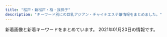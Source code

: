 ```yaml
---
title: "松戸・新松戸・柏・我孫子"
description: "キーワード別にの巨乳アジアン・チャイナエステ嬢情報をまとめました。"
---
```


新着画像と新着キーワードをまとめています。
2021年01月20日の情報です。

<DmmAffiliateIns />
<KeywordTable
  shops={
    [
    {
        "url": "http://www.f-relax.info/",
        "img_links": [
            "http://www.f-relax.info/s/images/icon_tel.png",
            "http://www.f-relax.info/images/upload/thumb/22a60a64e55c8ac5.jpg",
            "http://www.f-relax.info/images/index_07.jpg",
            "http://www.f-relax.info/images/04.jpg",
            "http://www.f-relax.info/images/upload/thumb/74cead40c075ac87.jpg",
            "http://www.f-relax.info/images/upload/thumb/b9878b9ef72df6a4.jpg",
            "http://www.f-relax.info/images/03.jpg",
            "http://www.f-relax.info/images/index_03.jpg",
            "http://www.f-relax.info/images/rec_15.jpg",
            "http://www.f-relax.info/girl/09.jpg",
            "http://www.f-relax.info/images/upload/thumb/b2fbaab04713ae61.jpg",
            "http://www.f-relax.info/images/index_10.jpg",
            "http://www.f-relax.info/images/icon_info.png",
            "http://www.f-relax.info/images/acc_01.jpg",
            "http://www.f-relax.info/images/upload/7671fb5373806ec5.jpg",
            "http://www.f-relax.info/images/02.jpg",
            "http://www.f-relax.info/images/index_19.jpg",
            "http://www.f-relax.info/images/upload/thumb/50efc8d98a88b6e4.jpg",
            "http://www.f-relax.info/images/icon_covergirl.png",
            "http://www.f-relax.info/images/upload/9e5569f2e80ca2f1.jpg",
            "http://www.f-relax.info/images/r02.jpg",
            "http://www.f-relax.info/images/index_11.jpg",
            "http://www.f-relax.info/s/images/icon_topics.png",
            "http://www.f-relax.info/s/images/icon_staff.png",
            "http://www.f-relax.info/images/upload/74cead40c075ac87.jpg",
            "http://www.f-relax.info/images/index_08.jpg",
            "http://www.f-relax.info/images/upload/thumb/06d312c8ef897f57.jpg",
            "http://www.f-relax.info/images/upload/thumb/9e5569f2e80ca2f1.jpg",
            "http://www.f-relax.info/images/upload/thumb/e14b15ba5dcba53e.jpg",
            "http://www.f-relax.info/images/upload/d7f4cbf6691ac12e.jpg",
            "http://www.f-relax.info/images/upload/thumb/6dfdb0bfcfd9c1f5.jpg",
            "http://www.f-relax.info/images/index_13.jpg",
            "http://www.f-relax.info/images/upload/1323c4d0de00e1ae.jpg",
            "http://www.f-relax.info/images/index_18.jpg",
            "http://www.f-relax.info/images/upload/thumb/fe8ffcda2a9e6d0c.jpg",
            "http://www.f-relax.info/girl/01.jpg",
            "http://www.f-relax.info/images/upload/thumb/745db262d88a81a1.jpg",
            "http://www.f-relax.info/images/upload/thumb/bcd6f84a5b94eef3.jpg",
            "http://www.f-relax.info/images/upload/ea6361498f69fd6d.jpg",
            "http://www.f-relax.info/s/images/icon_info.png",
            "http://www.f-relax.info/images/r04.jpg",
            "http://www.f-relax.info/images/upload/thumb/ea6361498f69fd6d.jpg",
            "http://www.f-relax.info/images/index_14.jpg",
            "http://www.f-relax.info/images/rec.jpg",
            "http://www.f-relax.info/images/upload/5a2e6e19462584a5.jpg",
            "http://www.f-relax.info/images/icon_topics.png",
            "http://www.f-relax.info/images/r01.jpg",
            "http://www.f-relax.info/images/upload/thumb/1323c4d0de00e1ae.jpg",
            "http://www.f-relax.info/images/upload/thumb/46adb9f955407e7d.jpg",
            "http://www.f-relax.info/s/images/icon_top.png",
            "http://www.f-relax.info/images/staff_15.jpg",
            "http://www.f-relax.info/images/icon_staff.png",
            "http://www.f-relax.info/images/index_01.jpg",
            "http://www.f-relax.info/images/index_05.jpg",
            "http://www.f-relax.info/images/upload/thumb/f3d7b39c6d7abb73.jpg",
            "http://www.f-relax.info/images/upload/169794904bc8bb96.jpg",
            "http://www.f-relax.info/images/index_09.jpg",
            "http://www.f-relax.info/images/index_06.jpg",
            "http://www.f-relax.info/images/r03.jpg",
            "http://www.f-relax.info/images/upload/thumb/c786e3e54afda3ec.jpg",
            "http://www.f-relax.info/images/index_02.jpg",
            "http://www.f-relax.info/images/info_15.jpg",
            "http://www.f-relax.info/images/upload/thumb/5a2e6e19462584a5.jpg",
            "http://www.f-relax.info/images/upload/thumb/7671fb5373806ec5.jpg",
            "http://www.f-relax.info/images/icon_tel.png",
            "http://www.f-relax.info/images/upload/thumb/b35205931d430e00.jpg",
            "http://www.f-relax.info/images/upload/thumb/169794904bc8bb96.jpg",
            "http://www.f-relax.info/images/icon_top.png",
            "http://www.f-relax.info/images/index_15.jpg",
            "http://www.f-relax.info/images/index_04.jpg",
            "http://www.f-relax.info/images/01.jpg",
            "http://www.f-relax.info/images/line.jpg",
            "http://www.f-relax.info/images/upload/thumb/e453e3ea4fb35a5d.jpg",
            "http://www.f-relax.info/images/upload/thumb/2c3e8d2ff71e3e7d.jpg",
            "http://www.f-relax.info/images/upload/745db262d88a81a1.jpg",
            "http://www.f-relax.info/images/upload/thumb/348a80b9eaf5af17.jpg",
            "http://www.f-relax.info/images/upload/thumb/d7f4cbf6691ac12e.jpg",
            "http://www.f-relax.info/images/upload/thumb/b4a26ca05246874e.jpg",
            "http://www.f-relax.info/images/upload/f3d7b39c6d7abb73.jpg"
        ],
        "name": "\u98a8\u697d\u91cc",
        "station": "JR\u65b0\u677e\u6238\u99c5",
        "keywords": {
            "83": 4,
            "C": 10,
            "89": 6,
            "85": 6,
            "D": 6,
            "88": 4,
            "E": 3,
            "\u80f8": 1,
            "\u4e73": 1
        }
    },
    {
        "station": "\u516b\u67f1\u99c5\u5357\u53e3",
        "name": "\u512a\u82d1",
        "img_links": [
            "http://yuen.est-u.com/images/staff_08.png",
            "http://yuen.est-u.com/images/index_12.png",
            "http://yuen.est-u.com/images/index_10.png",
            "http://yuen.est-u.com/images/index_04.png",
            "http://yuen.est-u.com/images/pick_08.png",
            "http://yuen.est-u.com/images/index_08.png",
            "http://yuen.est-u.com/images/index_06.png",
            "http://yuen.est-u.com/images/index_05.png"
        ],
        "keywords": {},
        "url": "http://yuen.est-u.com/"
    },
    {
        "url": "http://cucura.jpn.cm/",
        "keywords": {
            "85": 7,
            "C": 33,
            "86": 8,
            "D": 20,
            "87": 5,
            "E": 2,
            "84": 1
        },
        "station": "JR\u67cf\u99c5\u6771\u53e3",
        "name": "Cucura \uff5e\u30ad\u30e5\u30ad\u30e5\u30e9\uff5e",
        "img_links": [
            "http://cucura.jpn.cm/photos/sites/38/2019/01/2019011118544314.jpg",
            "http://cucura.jpn.cm/photos/sites/38/2020/10/2020101017351457.jpg",
            "http://cucura.jpn.cm/photos/sites/38/2020/04/2020041310144110.jpg",
            "http://cucura.jpn.cm/images/mobile.jpg",
            "http://cucura.jpn.cm/photos/sites/38/2019/01/2019011118544320.jpg",
            "http://cucura.jpn.cm/photos/sites/38/2020/06/2020061614532971.jpg",
            "http://cucura.jpn.cm/photos/sites/38/2019/06/2019061818212964.jpg",
            "http://cucura.jpn.cm/images/staff_bj3.jpg",
            "http://cucura.jpn.cm/photos/sites/38/2020/08/202008121022473.jpg",
            "http://cucura.jpn.cm/images/room2.jpg",
            "http://cucura.jpn.cm/images/s_link.jpg",
            "http://cucura.jpn.cm/photos/sites/38/2019/06/2019061810373645.jpg",
            "http://cucura.jpn.cm/photos/sites/38/2020/09/2020090318561570.jpg",
            "http://cucura.jpn.cm/images/s_news.jpg",
            "http://cucura.jpn.cm/photos/sites/38/2020/07/2020072712304399.jpg",
            "http://cucura.jpn.cm/images/top.png",
            "http://cucura.jpn.cm/photos/sites/38/2020/09/2020092417191484.jpg",
            "http://cucura.jpn.cm/photos/sites/38/2020/11/2020111613351458.jpg",
            "http://cucura.jpn.cm/images/room4.jpg",
            "http://cucura.jpn.cm/images/room1.jpg",
            "http://cucura.jpn.cm/images/room3.jpg",
            "http://cucura.jpn.cm/images/s_staff.jpg",
            "http://cucura.a1.ies.bz/upload/sites/38/2020/12/202012271657232-549x824.jpg",
            "http://cucura.jpn.cm/photos/sites/38/2020/11/2020110412483410.jpg",
            "http://cucura.jpn.cm/photos/sites/38/2020/05/2020051915203340.jpg",
            "http://cucura.jpn.cm/photos/sites/38/2020/08/202008021048430.jpg",
            "http://cucura.jpn.cm/photos/sites/38/2019/01/2019011118544338.jpg",
            "http://cucura.jpn.cm/photos/sites/38/2019/01/2019011118544192.jpg",
            "http://cucura.jpn.cm/photos/sites/38/2019/01/201901111854428.jpg",
            "http://cucura.jpn.cm/photos/sites/38/2020/12/202012271657232.jpg",
            "http://cucura.jpn.cm/photos/sites/38/2020/04/2020040410210785.jpg",
            "http://cucura.jpn.cm/photos/sites/38/2019/01/2019011118544274.jpg",
            "http://cucura.jpn.cm/photos/sites/38/2020/06/2020091814003142.jpg",
            "http://cucura.jpn.cm/photos/sites/38/2020/06/2020061212481651.jpg",
            "http://cucura.jpn.cm/images/nbj3.jpg",
            "http://cucura.jpn.cm/photos/sites/38/2020/04/2020042818525231.jpg",
            "http://cucura.jpn.cm/photos/sites/38/2019/06/2019061911111315.jpg"
        ]
    },
    {
        "station": "JR\u67cf\u99c5\u5357\u53e3",
        "img_links": [
            "http://e-coco.work/images/2.jpg",
            "http://e-coco.work/staff/nana.jpg",
            "http://e-coco.work/images/head.jpg",
            "http://e-coco.work/img/nana1.png",
            "http://e-coco.work/images/4.jpg",
            "http://e-coco.work/staff/ritu.jpg",
            "http://e-coco.work/images/menu/staff.png",
            "http://e-coco.work/images/3.jpg",
            "http://e-coco.work/images/1.jpg",
            "http://e-coco.work/staff/serina.jpg",
            "http://e-coco.work/images/5.jpg",
            "http://e-coco.work/images/int2.jpg",
            "http://e-coco.work/staff/nina.jpg",
            "http://e-coco.work/images/sys1.jpg",
            "http://e-coco.work/images/tgirl.jpg",
            "http://e-coco.work/images/menu/interior.png",
            "http://e-coco.work/images/interior_t.jpg",
            "http://e-coco.work/images/staff_t.jpg",
            "http://e-coco.work/img/serina1.png",
            "http://e-coco.work/img/ritu1.png",
            "http://e-coco.work/staff/uta.jpg",
            "http://e-coco.work/images/tr.jpg",
            "http://e-coco.work/img/uta1.png",
            "http://e-coco.work/img/nina1.png",
            "http://e-coco.work/images/menu/top.png",
            "http://e-coco.work/images/sys2.jpg",
            "http://e-coco.work/images/int1.jpg",
            "http://e-coco.work/images/news.jpg"
        ],
        "name": "Coco\u2019s Love",
        "url": "http://e-coco.work/",
        "keywords": {}
    },
    {
        "keywords": {
            "D": 1,
            "86": 6,
            "C": 1
        },
        "url": "http://hi-msg.com/reiko/",
        "img_links": [
            "http://hi-msg.com/reiko/images/p-5.png",
            "http://hi-msg.com/reiko/images/m6.png",
            "http://hi-msg.com/reiko/images/p-2.png",
            "http://hi-msg.com/reiko/images/m5.png",
            "http://hi-msg.com/reiko/images/stal.png",
            "http://hi-msg.com/reiko/images/m1.png",
            "http://hi-msg.com/reiko/images/p-4.png",
            "http://hi-msg.com/reiko/images/m3.png",
            "http://hi-msg.com/reiko/images/accl.jpg",
            "http://hi-msg.com/reiko/images/stabl.jpg",
            "http://hi-msg.com/reiko/images/p-7.png",
            "http://hi-msg.com/reiko/images/staff-top.png",
            "http://hi-msg.com/reiko/images/m2.png",
            "http://hi-msg.com/reiko/images/ll.png",
            "http://hi-msg.com/reiko/images/p-3.png",
            "http://hi-msg.com/reiko/images/recl.jpg",
            "http://hi-msg.com/reiko/images/no.png",
            "http://hi-msg.com/reiko/images/m4.png",
            "http://hi-msg.com/reiko/images/p-1.png"
        ],
        "name": "\u9e97\u5b50",
        "station": "JR\u677e\u6238\u99c5\u6771\u53e3"
    },
    {
        "url": "http://tagurou.xyz.mn/",
        "station": "JR\u65b0\u516b\u67f1\u99c5",
        "keywords": {
            "D": 17,
            "C": 29,
            "E": 4,
            "85": 6,
            "88": 1,
            "86": 11,
            "87": 3
        },
        "name": "\u6e80\u5929\u661f",
        "img_links": [
            "http://tagurou.xyz.mn/photos/sites/6/2019/03/2019030416515471.jpg",
            "http://tagurou.xyz.mn/photos/sites/6/2019/03/2019030418105444.jpg",
            "http://tagurou.xyz.mn/photos/sites/6/2019/09/2019092511413276.jpg",
            "http://tagurou.xyz.mn/photos/sites/6/2019/11/2019111805350313.jpg",
            "http://tagurou.xyz.mn/images/room4.jpg",
            "http://tagurou.xyz.mn/photos/sites/6/2019/03/201903041651535.jpg",
            "http://tagurou.xyz.mn/photos/sites/6/2019/11/2019110404544922.jpg",
            "http://tagurou.xyz.mn/images/s_news.jpg",
            "http://tagurou.xyz.mn/photos/sites/6/2019/12/2019120408461259.jpg",
            "http://tagurou.xyz.mn/photos/sites/6/2019/05/201905311324065.jpg",
            "http://tagurou.xyz.mn/photos/sites/6/2020/03/2020030706483054.jpg",
            "http://tagurou.xyz.mn/photos/sites/6/2020/01/2020010910135316.jpg",
            "http://tagurou.xyz.mn/images/info.jpg",
            "http://tagurou.xyz.mn/images/s_link.jpg",
            "http://tagurou.xyz.mn/photos/sites/6/2019/03/201903181033330.jpg",
            "http://tagurou.xyz.mn/photos/sites/6/2019/11/2019111303001512.jpg",
            "http://tagurou.xyz.mn/images/room1.jpg",
            "http://tagurou.xyz.mn/photos/sites/6/2020/11/2020113008475911.jpg",
            "http://tagurou.xyz.mn/photos/sites/6/2019/12/2019120408461554.jpg",
            "http://tagurou.xyz.mn/photos/sites/6/2020/01/202001030529215.jpg",
            "http://tagurou.xyz.mn/images/room3.jpg",
            "http://tagurou.xyz.mn/images/mobile.jpg",
            "http://tagurou.xyz.mn/images/room2.jpg",
            "http://tagurou.xyz.mn/photos/sites/6/2019/11/2019111303001243.jpg",
            "http://tagurou.xyz.mn/photos/sites/6/2019/09/2019091016392780.jpg",
            "http://tagurou.xyz.mn/photos/sites/6/2019/10/2019102903281868.jpg",
            "http://tagurou.xyz.mn/photos/sites/6/2019/08/201908131018080.jpg",
            "http://tagurou.xyz.mn/images/top.jpg",
            "http://tagurou.xyz.mn/images/s_staff.jpg",
            "http://tagurou.xyz.mn/photos/sites/6/2020/03/2020030706483424.jpg",
            "http://tagurou.xyz.mn/photos/sites/6/2019/05/201905231327331.jpg",
            "http://tagurou.xyz.mn/photos/sites/6/2019/05/2019051010374753.jpg",
            "http://tagurou.xyz.mn/photos/sites/6/2019/09/2019091016461939.jpg",
            "http://tagurou.xyz.mn/photos/sites/6/2019/10/2019102414385819.jpg",
            "http://tagurou.xyz.mn/photos/sites/6/2019/03/2019030917094368.jpg",
            "http://tagurou.xyz.mn/photos/sites/6/2019/12/2019122007323851.jpg"
        ]
    },
    {
        "name": "\u82b1\u54b2",
        "station": "JR\u677e\u6238\u99c5\u897f\u53e3",
        "img_links": [
            "http://hanasaki.esmens.com/css/staff/staff006-a.png",
            "http://hanasaki.esmens.com/css/staff/staff11.png",
            "http://hanasaki.esmens.com/css/staff/staff0003.png",
            "http://hanasaki.esmens.com/css/nav/nav-002.png",
            "http://hanasaki.esmens.com/css/staff/staff11-a.png",
            "http://hanasaki.esmens.com/css/staff/staff10.png",
            "http://hanasaki.esmens.com/css/staff/staff001.png",
            "http://hanasaki.esmens.com/css/staff/staff0003-a.png",
            "http://hanasaki.esmens.com/css/staff/staff01-a.png",
            "http://hanasaki.esmens.com/css/nav/nav-004.png",
            "http://hanasaki.esmens.com/css/staff/staff006.png",
            "http://hanasaki.esmens.com/css/top-right0001.png",
            "http://hanasaki.esmens.com/css/nav/nav-005.png",
            "http://hanasaki.esmens.com/css/nav/nav-006.png",
            "http://hanasaki.esmens.com/css/staff/staff05.png",
            "http://hanasaki.esmens.com/css/staff/staff0008-a.png",
            "http://hanasaki.esmens.com/css/staff/staff0009.png",
            "http://hanasaki.esmens.com/css/staff/staff12-a.png",
            "http://hanasaki.esmens.com/css/staff/staff00008.png",
            "http://hanasaki.esmens.com/css/staff/staff009-a.png",
            "http://hanasaki.esmens.com/css/tel.png",
            "http://hanasaki.esmens.com/css/staff/staff0007.png",
            "http://hanasaki.esmens.com/css/staff/staff12.png",
            "http://hanasaki.esmens.com/css/baner.jpg",
            "http://hanasaki.esmens.com/css/staff/staff10-a.png",
            "http://hanasaki.esmens.com/css/staff/staff05-a.png",
            "http://hanasaki.esmens.com/css/nav/nav-003.png",
            "http://hanasaki.esmens.com/css/staff/staff0007-a.png",
            "http://hanasaki.esmens.com/css/staff/staff002-a.png",
            "http://hanasaki.esmens.com/css/staff/staff002.png",
            "http://hanasaki.esmens.com/css/nav/nav-001.png"
        ],
        "url": "http://hanasaki.esmens.com/",
        "keywords": {
            "89": 7,
            "D": 9,
            "C": 2,
            "87": 4
        }
    },
    {
        "name": "heart Peace \u99ac\u6a4b",
        "station": "JR\u99ac\u6a4b\u99c5\u897f\u53e3",
        "url": "https://heartpeace-mabashi.business.site/",
        "img_links": [],
        "keywords": {}
    },
    {
        "name": "SecretGarden",
        "url": "http://secretgarden0607.com/",
        "station": "JR\u65b0\u677e\u6238\u99c5",
        "keywords": {
            "86": 8,
            "87": 8
        },
        "img_links": [
            "http://secretgarden0607.com/img/st1.jpg",
            "http://secretgarden0607.com/img/st71.jpg",
            "http://secretgarden0607.com/img/st72.jpg",
            "http://secretgarden0607.com/img/st12.jpg",
            "http://secretgarden0607.com/img/no.png",
            "http://secretgarden0607.com/img/st5.jpg",
            "http://secretgarden0607.com/img/st23.jpg",
            "http://secretgarden0607.com/img/st32.jpg",
            "http://secretgarden0607.com/img/noo.png",
            "http://secretgarden0607.com/img/haya.jpg",
            "http://secretgarden0607.com/img/st7.jpg",
            "http://secretgarden0607.com/img/st62.jpg",
            "http://secretgarden0607.com/img/st51.jpg",
            "http://secretgarden0607.com/img/st81.jpg",
            "http://secretgarden0607.com/img/st83.jpg",
            "http://secretgarden0607.com/img/st11.jpg",
            "http://secretgarden0607.com/img/st121.jpg",
            "http://secretgarden0607.com/img/tit2.jpg",
            "http://secretgarden0607.com/img/st8.jpg",
            "http://secretgarden0607.com/img/st82.jpg",
            "http://secretgarden0607.com/img/st21.jpg",
            "http://secretgarden0607.com/img/st22.jpg",
            "http://secretgarden0607.com/img/st2.jpg",
            "http://secretgarden0607.com/img/st122.jpg",
            "http://secretgarden0607.com/img/st6.jpg",
            "http://secretgarden0607.com/img/st73.jpg",
            "http://secretgarden0607.com/img/tit1.jpg",
            "http://secretgarden0607.com/img/st31.jpg",
            "http://secretgarden0607.com/img/st123.jpg",
            "http://secretgarden0607.com/img/f1.jpg",
            "http://secretgarden0607.com/img/st3.jpg",
            "http://secretgarden0607.com/img/tit.jpg",
            "http://secretgarden0607.com/img/st61.jpg"
        ]
    },
    {
        "keywords": {
            "95": 2,
            "F": 3,
            "89": 1,
            "D": 2,
            "85": 1,
            "90": 1,
            "93": 1
        },
        "url": "http://roarii.esmens.com/",
        "station": "\u516b\u67f1\u99c5\u5317\u53e3",
        "name": "\u30ed\u30fc\u30e4\u30ea",
        "img_links": [
            "http://roarii.esmens.com/css/tel.png",
            "http://roarii.esmens.com/css/staff/staff02-a.jpg",
            "http://roarii.esmens.com/css/staff/staff010-b.jpg",
            "http://roarii.esmens.com/css/c001.jpg",
            "http://roarii.esmens.com/css/nav/nav-001.png",
            "http://roarii.esmens.com/css/staff/staff07-a.jpg",
            "http://roarii.esmens.com/css/staff/staff07-b.jpg",
            "http://roarii.esmens.com/css/staff/staff010-a.jpg",
            "http://roarii.esmens.com/css/topright0002.jpg",
            "http://roarii.esmens.com/css/nav/nav-004.png",
            "http://roarii.esmens.com/css/nav/nav-005.png",
            "http://roarii.esmens.com/css/nav/nav-002.png",
            "http://roarii.esmens.com/css/nav/nav-006.png",
            "http://roarii.esmens.com/css/staff/staff06-b.jpg",
            "http://roarii.esmens.com/css/staff/staff08-b.jpg",
            "http://roarii.esmens.com/css/staff/staff05-b.jpg",
            "http://roarii.esmens.com/css/staff/staff06-c.jpg",
            "http://roarii.esmens.com/css/foot-tel.png",
            "http://roarii.esmens.com/css/staff/staff08-a.jpg",
            "http://roarii.esmens.com/css/nav/nav-003.png",
            "http://roarii.esmens.com/css/staff/staff05-a.jpg"
        ]
    },
    {
        "station": "JR\u67cf\u99c5\u6771\u53e3",
        "img_links": [
            "http://chun.relaxjp.com/css/osusume-08.png",
            "http://chun.relaxjp.com/css/nav/change-006.jpg",
            "http://chun.relaxjp.com/css/staff/staff010-a.png",
            "http://chun.relaxjp.com/css/staff/staff0012-b.png",
            "http://chun.relaxjp.com/css/staff-left01.png",
            "http://chun.relaxjp.com/css/staff/staff004-b.png",
            "http://chun.relaxjp.com/css/top-left02.png",
            "http://chun.relaxjp.com/css/nav/change-004.jpg",
            "http://chun.relaxjp.com/css/staff/staff0010-b.png",
            "http://chun.relaxjp.com/css/top-right0003.png",
            "http://chun.relaxjp.com/css/staff/staff16-b.png",
            "http://chun.relaxjp.com/css/staff/staff007-b.png",
            "http://chun.relaxjp.com/css/staff/staff16-a.png",
            "http://chun.relaxjp.com/css/nav/nav-003.jpg",
            "http://chun.relaxjp.com/css/staff/staff002-b.png",
            "http://chun.relaxjp.com/css/top-right03.png",
            "http://chun.relaxjp.com/css/tel01.png",
            "http://chun.relaxjp.com/css/nav/change-005.jpg",
            "http://chun.relaxjp.com/css/nav/change-003.jpg",
            "http://chun.relaxjp.com/css/staff/staff002-a.png",
            "http://chun.relaxjp.com/css/staff/staff15-a.png",
            "http://chun.relaxjp.com/css/staff/staff21-a.png",
            "http://chun.relaxjp.com/css/staff/staff15-b.png",
            "http://chun.relaxjp.com/css/nav/nav-005.jpg",
            "http://chun.relaxjp.com/css/huabian.png",
            "http://chun.relaxjp.com/css/nav/change-001.jpg",
            "http://chun.relaxjp.com/css/nav/change-002.jpg",
            "http://chun.relaxjp.com/css/nav/nav-004.jpg",
            "http://chun.relaxjp.com/css/nav/nav-002.jpg",
            "http://chun.relaxjp.com/css/nav/nav-006.jpg",
            "http://chun.relaxjp.com/css/nav/nav-001.jpg",
            "http://chun.relaxjp.com/css/staff/staff004-a.png",
            "http://chun.relaxjp.com/css/staff/staff007-a.png"
        ],
        "url": "http://chun.relaxjp.com/",
        "keywords": {
            "92": 1,
            "84": 1,
            "C": 3,
            "D": 2,
            "85": 3,
            "E": 1,
            "G": 1,
            "89": 1,
            "90": 2
        },
        "name": "\u67cf Spring"
    },
    {
        "url": "http://www.etoile.iesjp.com/",
        "name": "Etoile\uff5e\u30a8\u30c8\u30ef\u30fc\u30eb",
        "img_links": [
            "http://www.etoile.iesjp.com/images/m-top-right02.jpg",
            "http://www.etoile.iesjp.com/images/call.png",
            "http://www.etoile.iesjp.com/files/005-02.jpg",
            "http://www.etoile.iesjp.com/files/005.jpg",
            "http://www.etoile.iesjp.com/files/002.jpg",
            "http://www.etoile.iesjp.com/images/top-left01.jpg",
            "http://www.etoile.iesjp.com/files/007.jpg",
            "http://www.etoile.iesjp.com/files/006.jpg",
            "http://www.etoile.iesjp.com/files/002-02.jpg",
            "http://www.etoile.iesjp.com/files/001.jpg",
            "http://www.etoile.iesjp.com/images/m-top-right01.jpg",
            "http://www.etoile.iesjp.com/files/008.jpg",
            "http://www.etoile.iesjp.com/files/006-02.jpg",
            "http://www.etoile.iesjp.com/images/m-right.jpg",
            "http://www.etoile.iesjp.com/files/004-02.jpg",
            "http://www.etoile.iesjp.com/images/m-top-right03.jpg",
            "http://www.etoile.iesjp.com/files/003.jpg",
            "http://www.etoile.iesjp.com/images/m-top02.jpg",
            "http://www.etoile.iesjp.com/images/m-left.jpg",
            "http://www.etoile.iesjp.com/files/009-02.jpg",
            "http://www.etoile.iesjp.com/files/009.jpg",
            "http://www.etoile.iesjp.com/images/m-top-right04.jpg",
            "http://www.etoile.iesjp.com/images/m-top03.jpg",
            "http://www.etoile.iesjp.com/files/001-02.jpg",
            "http://www.etoile.iesjp.com/photo_news/upimg/1814960051da973515_0.jpg",
            "http://www.etoile.iesjp.com/images/m-head.jpg",
            "http://www.etoile.iesjp.com/files/008-02.jpg",
            "http://www.etoile.iesjp.com/images/m-yejiao.jpg",
            "http://www.etoile.iesjp.com/files/007-02.jpg",
            "http://www.etoile.iesjp.com/files/003-02.jpg",
            "http://www.etoile.iesjp.com/files/004.jpg"
        ],
        "keywords": {
            "86": 2,
            "88": 4,
            "87": 10,
            "89": 2,
            "F": 2,
            "E": 6,
            "D": 8,
            "C": 2
        },
        "station": "JR\u67cf\u99c5\u6771\u53e3"
    },
    {
        "img_links": [
            "http://e-yu.link/images/flash.png",
            "http://e-yu.link/images/mobile.jpg",
            "http://e-yu.link/images/girl3.jpg",
            "http://e-yu.link/images/flash2.png",
            "http://e-yu.link/images/g0.jpg",
            "http://e-yu.link/images/top.png",
            "http://e-yu.link/images/girl1.jpg",
            "http://e-yu.link/images/fuctiom.jpg",
            "http://e-yu.link/images/girl2.jpg"
        ],
        "name": "\u611b",
        "station": "JR\u5357\u67cf\u99c5\u897f\u53e3",
        "url": "http://e-yu.link/",
        "keywords": {
            "C": 10
        }
    },
    {
        "station": "JR\u67cf\u99c5\u897f\u53e3",
        "keywords": {},
        "name": "\u5929\u4f7f",
        "img_links": [
            "http://www.deli-jojo.link/images/7.jpg",
            "http://www.deli-jojo.link/img/ruka1.jpg",
            "http://www.deli-jojo.link/images/interior_t.jpg",
            "http://www.deli-jojo.link/images/concept.jpg",
            "http://www.deli-jojo.link/images/line.png",
            "http://www.deli-jojo.link/img/yuri1.jpg",
            "http://www.deli-jojo.link/images/6.jpg",
            "http://www.deli-jojo.link/images/int2.png",
            "http://www.deli-jojo.link/images/staff_t.jpg",
            "http://www.deli-jojo.link/img/yuki2.jpg",
            "http://www.deli-jojo.link/img/bin1.jpg",
            "http://www.deli-jojo.link/images/head.jpg",
            "http://www.deli-jojo.link/images/mobile.jpg",
            "http://www.deli-jojo.link/images/rec2.png",
            "http://www.deli-jojo.link/images/1.jpg",
            "http://www.deli-jojo.link/images/8.jpg",
            "http://www.deli-jojo.link/img/yuki1.jpg",
            "http://www.deli-jojo.link/images/sys1.png",
            "http://www.deli-jojo.link/images/ta.jpg",
            "http://www.deli-jojo.link/images/rec1.png",
            "http://www.deli-jojo.link/img/rina1.jpg",
            "http://www.deli-jojo.link/images/sys2.png",
            "http://www.deli-jojo.link/images/3.jpg",
            "http://www.deli-jojo.link/images/int1.png",
            "http://www.deli-jojo.link/images/5.jpg",
            "http://www.deli-jojo.link/images/news.jpg",
            "http://www.deli-jojo.link/img/nami1.jpg"
        ],
        "url": "http://www.deli-jojo.link/"
    },
    {
        "name": "\u30b5\u30a4\u30ec\u30f3\u30c8\u30a6\u30a9\u30fc\u30eb",
        "station": "JR\u67cf\u99c5\u6771\u53e3",
        "url": "http://silent-wall.xyz.mn/",
        "keywords": {
            "C": 27,
            "88": 1,
            "85": 2,
            "86": 8,
            "D": 11,
            "87": 4,
            "E": 1,
            "83": 1
        },
        "img_links": [
            "http://silent-wall.xyz.mn/images/nbj3.jpg",
            "http://silent-wall.xyz.mn/photos/sites/26/2019/06/2019060814103073.jpg",
            "http://silent-wall.xyz.mn/photos/sites/26/2019/05/201905121311038.jpg",
            "http://silent-wall.xyz.mn/images/pick.jpg",
            "http://silent-wall.xyz.mn/images/mobile.jpg",
            "http://silent-wall.xyz.mn/images/room1.jpg",
            "http://silent-wall.xyz.mn/images/s_staff.jpg",
            "http://silent-wall.xyz.mn/photos/sites/26/2019/11/2019110209065231.jpg",
            "http://silent-wall.xyz.mn/photos/sites/26/2019/05/2019061013025963.jpg",
            "http://silent-wall.xyz.mn/images/bj3.jpg",
            "http://silent-wall.xyz.mn/images/room3.jpg",
            "http://silent-wall.xyz.mn/images/news.jpg",
            "http://silent-wall.xyz.mn/photos/sites/26/2019/01/2019010421363971.jpeg",
            "http://silent-wall.xyz.mn/images/room2.jpg",
            "http://silent-wall.xyz.mn/photos/sites/26/2020/10/2020101116211538.jpg",
            "http://silent-wall.xyz.mn/photos/sites/26/2019/06/2019061013003626.jpg",
            "http://silent-wall.xyz.mn/images/room4.jpg",
            "http://silent-wall.xyz.mn/images/top.jpg",
            "http://silent-wall.xyz.mn/photos/sites/26/2020/09/2020091911085692.jpg",
            "http://silent-wall.xyz.mn/photos/sites/26/2019/06/2019061112474010.jpg",
            "http://silent-wall.xyz.mn/photos/sites/26/2019/05/2019052619312840.jpg",
            "http://silent-wall.xyz.mn/images/mail.jpg",
            "http://silent-wall.xyz.mn/photos/sites/26/2019/06/2019062912023976.jpg",
            "http://silent-wall.xyz.mn/photos/sites/26/2019/06/2019060819212459.jpg",
            "http://silent-wall.xyz.mn/photos/sites/26/2019/11/2019112610413055.jpg",
            "http://silent-wall.xyz.mn/images/bj1.jpg",
            "http://silent-wall.xyz.mn/images/nei1-3.jpg",
            "http://silent-wall.xyz.mn/images/tu.jpg",
            "http://silent-wall.xyz.mn/images/nbj1.jpg",
            "http://silent-wall.xyz.mn/photos/sites/26/2019/07/201907251103550.jpg",
            "http://silent-wall.xyz.mn/photos/sites/26/2019/06/2019060812033719.jpg",
            "http://silent-wall.xyz.mn/photos/sites/26/2019/06/2019061013003011.jpg",
            "http://silent-wall.xyz.mn/photos/sites/26/2019/06/2019061012562797.jpg",
            "http://silent-wall.xyz.mn/photos/sites/26/2019/05/2019052619312725.jpg",
            "http://silent-wall.xyz.mn/photos/sites/26/2019/06/2019061616372934.jpg",
            "http://silent-wall.xyz.mn/photos/sites/26/2019/05/2019051213110435.jpg"
        ]
    },
    {
        "keywords": {},
        "img_links": [
            "http://girls.msa.jp/images/home/top.jpg",
            "http://girls.msa.jp/images/top/top_03.jpg",
            "http://girls.msa.jp/images/top/top_06.jpg",
            "http://girls.msa.jp/images/top/top_05.jpg",
            "http://girls.msa.jp/images/top/top_08.png",
            "http://girls.msa.jp/images/top/top_02.jpg",
            "http://girls.msa.jp/images/page_top.png",
            "http://girls.msa.jp/images/top/top_04.jpg",
            "http://girls.msa.jp/images/top/top_01.jpg",
            "http://girls.msa.jp/images/staff_image/staf_04a.jpg"
        ],
        "station": "JR\u677e\u6238\u99c5\u6771\u53e3",
        "url": "http://girls.msa.jp/",
        "name": "\u5c11\u5973\u6642\u4ee3"
    },
    {
        "url": "http://www.mens-mizuki.com/",
        "name": "U\uff06Me",
        "keywords": {
            "85": 10,
            "D": 30,
            "88": 4,
            "86": 16,
            "C": 48,
            "84": 2,
            "87": 12
        },
        "img_links": [
            "http://www.mens-mizuki.com/files/016.jpg",
            "http://www.mens-mizuki.com/files/009-02.jpg",
            "http://www.mens-mizuki.com/files/089-02.jpg",
            "http://www.mens-mizuki.com/images/nbj3.jpg",
            "http://www.mens-mizuki.com/files/0129-02.jpg",
            "http://www.mens-mizuki.com/files/0129.jpg",
            "http://www.mens-mizuki.com/images/girl-z2.jpg",
            "http://www.mens-mizuki.com/images/s_news.png",
            "http://www.mens-mizuki.com/files/013.jpg",
            "http://www.mens-mizuki.com/images/s_mobile.png",
            "http://www.mens-mizuki.com/files/107-02.jpg",
            "http://www.mens-mizuki.com/files/079.jpg",
            "http://www.mens-mizuki.com/files/022-02.jpg",
            "http://www.mens-mizuki.com/files/105.jpg",
            "http://www.mens-mizuki.com/files/013-02.jpg",
            "http://www.mens-mizuki.com/files/081.jpg",
            "http://www.mens-mizuki.com/files/021.jpg",
            "http://www.mens-mizuki.com/images/top02.jpg",
            "http://www.mens-mizuki.com/files/089.jpg",
            "http://www.mens-mizuki.com/files/022.jpg",
            "http://www.mens-mizuki.com/files/108-02.jpg",
            "http://www.mens-mizuki.com/files/107.jpg",
            "http://www.mens-mizuki.com/images/s_staff.png",
            "http://www.mens-mizuki.com/files/021-02.jpg",
            "http://www.mens-mizuki.com/files/0126.jpg",
            "http://www.mens-mizuki.com/files/0136-02.jpg",
            "http://www.mens-mizuki.com/files/111-02.jpg",
            "http://www.mens-mizuki.com/files/079-02.jpg",
            "http://www.mens-mizuki.com/files/0136.jpg",
            "http://www.mens-mizuki.com/images/girl-z1.jpg",
            "http://www.mens-mizuki.com/files/001.jpg",
            "http://www.mens-mizuki.com/files/016-02.jpg",
            "http://www.mens-mizuki.com/files/0134-02.jpg",
            "http://www.mens-mizuki.com/files/0133.jpg",
            "http://www.mens-mizuki.com/files/080-02.jpg",
            "http://www.mens-mizuki.com/files/0130-02.jpg",
            "http://www.mens-mizuki.com/files/002.jpg",
            "http://www.mens-mizuki.com/files/0130.jpg",
            "http://www.mens-mizuki.com/files/092.jpg",
            "http://www.mens-mizuki.com/files/002-02.jpg",
            "http://www.mens-mizuki.com/files/080.jpg",
            "http://www.mens-mizuki.com/files/094-02.jpg",
            "http://www.mens-mizuki.com/files/009.jpg",
            "http://www.mens-mizuki.com/files/087.jpg",
            "http://www.mens-mizuki.com/images/top01.jpg",
            "http://www.mens-mizuki.com/files/0133-02.jpg",
            "http://www.mens-mizuki.com/images/s_link.png",
            "http://www.mens-mizuki.com/files/081-02.jpg",
            "http://www.mens-mizuki.com/files/111.jpg",
            "http://www.mens-mizuki.com/files/108.jpg",
            "http://www.mens-mizuki.com/images/mobile.jpg",
            "http://www.mens-mizuki.com/files/094.jpg",
            "http://www.mens-mizuki.com/images/s_pick.png",
            "http://www.mens-mizuki.com/files/0126-02.jpg",
            "http://www.mens-mizuki.com/files/092-02.jpg",
            "http://www.mens-mizuki.com/files/001-02.jpg",
            "http://www.mens-mizuki.com/files/105-02.jpg",
            "http://www.mens-mizuki.com/files/087-02.jpg",
            "http://www.mens-mizuki.com/files/0134.jpg"
        ],
        "station": "JR\u677e\u6238\u99c5\u6771\u53e3"
    },
    {
        "station": "JR\u677e\u6238\u99c5\u6771\u53e3",
        "keywords": {
            "D": 8,
            "E": 1,
            "86": 9
        },
        "img_links": [
            "http://xn--vckg5a5c7c8c1czd.biz/img/cg10.jpg",
            "http://xn--vckg5a5c7c8c1czd.biz/img/r4.jpg",
            "http://xn--vckg5a5c7c8c1czd.biz/img/cg7.jpg",
            "http://xn--vckg5a5c7c8c1czd.biz/img/cg5.jpg",
            "http://xn--vckg5a5c7c8c1czd.biz/img/lint.jpg",
            "http://xn--vckg5a5c7c8c1czd.biz/img/cg3.jpg",
            "http://xn--vckg5a5c7c8c1czd.biz/img/syst.jpg",
            "http://xn--vckg5a5c7c8c1czd.biz/img/ro1.jpg",
            "http://a.ests.jp/sakura/wp-content/uploads/sites/35/2020/03/cg7-194x300.jpg",
            "http://xn--vckg5a5c7c8c1czd.biz/img/cg2.jpg",
            "http://xn--vckg5a5c7c8c1czd.biz/img/cg8.jpg",
            "http://a.ests.jp/sakura/wp-content/uploads/sites/35/2020/12/cg10-194x300.jpg",
            "http://xn--vckg5a5c7c8c1czd.biz/img/root.jpg",
            "http://xn--vckg5a5c7c8c1czd.biz/img/r1.jpg",
            "http://xn--vckg5a5c7c8c1czd.biz/img/acct.jpg",
            "http://xn--vckg5a5c7c8c1czd.biz/img/stat.jpg",
            "http://xn--vckg5a5c7c8c1czd.biz/img/r2.jpg",
            "http://xn--vckg5a5c7c8c1czd.biz/img/cg51.jpg",
            "http://xn--vckg5a5c7c8c1czd.biz/img/bb.png",
            "http://xn--vckg5a5c7c8c1czd.biz/img/cg6.jpg",
            "http://xn--vckg5a5c7c8c1czd.biz/img/cg71.jpg",
            "http://xn--vckg5a5c7c8c1czd.biz/img/r3.jpg",
            "http://xn--vckg5a5c7c8c1czd.biz/img/cg1.jpg",
            "http://xn--vckg5a5c7c8c1czd.biz/img/top.jpg",
            "http://xn--vckg5a5c7c8c1czd.biz/img/cg9.jpg",
            "http://xn--vckg5a5c7c8c1czd.biz/img/rect.jpg"
        ],
        "name": "\u685c",
        "url": "http://xn--vckg5a5c7c8c1czd.biz/"
    },
    {
        "url": "http://rlx-heal.com/",
        "station": "JR\u677e\u6238\u99c5\u897f\u53e3",
        "img_links": [
            "http://rlx-heal.com/css/tel01.png",
            "http://rlx-heal.com/css/staff/up.jpg",
            "http://rlx-heal.com/staff/rina/01.jpg",
            "http://rlx-heal.com/css/nav/nav-001.jpg",
            "http://rlx-heal.com/css/nav/nav-004.jpg",
            "http://rlx-heal.com/staff/mai/01.jpg",
            "http://rlx-heal.com/css/top-left02.jpg",
            "http://rlx-heal.com/staff/nana/01.jpg",
            "http://rlx-heal.com/css/nav/nav-003.jpg",
            "http://rlx-heal.com/staff/sora/01.jpg",
            "http://rlx-heal.com/css/top02.jpg",
            "http://rlx-heal.com/css/nav/nav-002.jpg",
            "http://rlx-heal.com/css/staff/new.jpg",
            "http://rlx-heal.com/css/nav/nav-005.jpg",
            "http://rlx-heal.com/staff/momo/01.jpg",
            "http://rlx-heal.com/css/top-left0001.jpg",
            "http://rlx-heal.com/staff/ai/01.jpg",
            "http://rlx-heal.com/css/nav/nav-006.jpg"
        ],
        "name": "Amanda",
        "keywords": {}
    },
    {
        "station": "\u5357\u6d41\u5c71\u99c5A2\u51fa\u53e3",
        "keywords": {},
        "url": "http://es-kirara.work/",
        "name": "\u697d\u5712\uff5e\u3042\u308f\u308f",
        "img_links": [
            "http://es-kirara.work/images/interior_t.jpg",
            "http://es-kirara.work/images/info.png",
            "http://es-kirara.work/images/head.jpg",
            "http://es-kirara.work/img/miho1.jpg",
            "http://es-kirara.work/images/news.jpg",
            "http://es-kirara.work/images/sys2.png",
            "http://es-kirara.work/img/koko1.jpg",
            "http://es-kirara.work/img/sayuri1.jpg",
            "http://es-kirara.work/images/int2.png",
            "http://es-kirara.work/images/int1.png",
            "http://es-kirara.work/images/3.jpg",
            "http://es-kirara.work/images/s1.png",
            "http://es-kirara.work/images/b1.jpg",
            "http://es-kirara.work/images/sys1.png",
            "http://es-kirara.work/images/2.jpg",
            "http://es-kirara.work/images/b2.jpg",
            "http://es-kirara.work/images/tel.jpg",
            "http://es-kirara.work/images/1.jpg",
            "http://es-kirara.work/images/mobile.jpg",
            "http://es-kirara.work/images/staff_t.jpg"
        ]
    },
    {
        "url": "https://koyuki-room.ests.jp/",
        "keywords": {
            "86": 4,
            "D": 8,
            "C": 11,
            "87": 4
        },
        "img_links": [
            "https://koyuki-room.ests.jp/photos/sites/77/2020/11/202011110732216.jpg",
            "https://koyuki-room.ests.jp/images/pagetop.png",
            "https://koyuki-room.ests.jp/images/service3.jpg",
            "https://koyuki-room.ests.jp/images/ac5.jpg",
            "https://koyuki-room.ests.jp/images/sp_img_teaser.jpg",
            "https://koyuki-room.ests.jp/images/service4.jpg",
            "https://koyuki-room.ests.jp/images/ac4.jpg",
            "https://koyuki-room.ests.jp/images/service2.jpg",
            "https://koyuki-room.ests.jp/images/service1.jpg",
            "https://koyuki-room.ests.jp/images/mainimg.jpg",
            "https://koyuki-room.ests.jp/images/img_teaser.jpg",
            "https://koyuki-room.ests.jp/images/sp_mainimg.jpg",
            "https://koyuki-room.ests.jp/images/ac1.jpg",
            "https://koyuki-room.ests.jp/photos/sites/77/2020/11/2020111107322026.jpg",
            "https://koyuki-room.ests.jp/images/ac2.jpg",
            "https://koyuki-room.ests.jp/images/ac3.jpg"
        ],
        "station": "JR\u677e\u6238\u99c5\u897f\u53e3",
        "name": "\u5c0f\u96ea\u306e\u90e8\u5c4b"
    },
    {
        "station": "JR\u5929\u738b\u53f0\u99c5\u5357\u53e3",
        "img_links": [
            "http://viertqwa.xyz/picture/call.png",
            "http://viertqwa.xyz/picture/top-img10.jpg",
            "http://viertqwa.xyz/uploads/200204/1-200204104506351.jpg",
            "http://viertqwa.xyz/picture/3.jpg",
            "http://viertqwa.xyz/picture/2.jpg",
            "http://viertqwa.xyz/picture/4.jpg",
            "http://viertqwa.xyz/picture/top-img03.jpg",
            "http://viertqwa.xyz/picture/top-img01.png",
            "http://viertqwa.xyz/uploads/200201/1-200201164243I5.jpg",
            "http://viertqwa.xyz/picture/top-img02.png",
            "http://viertqwa.xyz/picture/1.jpg",
            "http://viertqwa.xyz/picture/tel.png",
            "http://viertqwa.xyz/uploads/200518/1-20051P94016456.jpg"
        ],
        "url": "http://viertqwa.xyz/",
        "name": "\u5929\u4f7f",
        "keywords": {
            "C": 9
        }
    },
    {
        "name": "Barbie \uff5e\u30d0\u30fc\u30d3\u30fc\uff5e",
        "station": "\u5357\u6d41\u5c71\u99c5A1\u51fa\u53e3",
        "url": "http://www.barbie.esjp.info/",
        "img_links": [
            "http://www.barbie.esjp.info/img/goback.jpg",
            "http://www.barbie.esjp.info/files/012-02.jpg",
            "http://www.barbie.esjp.info/files/010-02.jpg",
            "http://www.barbie.esjp.info/img/pickup.jpg",
            "http://www.barbie.esjp.info/img/tel.png",
            "http://www.barbie.esjp.info/files/014-02.jpg",
            "http://www.barbie.esjp.info/files/012.jpg",
            "http://www.barbie.esjp.info/files/015.jpg",
            "http://www.barbie.esjp.info/img/btn_side_mobile.jpg",
            "http://www.barbie.esjp.info/files/002-02.jpg",
            "http://www.barbie.esjp.info/img/ttl_info.png",
            "http://www.barbie.esjp.info/img/ttl_news.png",
            "http://www.barbie.esjp.info/files/001.jpg",
            "http://www.barbie.esjp.info/img/btn_blog.png",
            "http://www.barbie.esjp.info/files/002.jpg",
            "http://www.barbie.esjp.info/files/011-02.jpg",
            "http://www.barbie.esjp.info/files/001-02.jpg",
            "http://www.barbie.esjp.info/files/011.jpg",
            "http://www.barbie.esjp.info/files/014.jpg",
            "http://www.barbie.esjp.info/files/010.jpg",
            "http://www.barbie.esjp.info/files/015-02.jpg"
        ],
        "keywords": {
            "88": 2,
            "87": 6,
            "E": 4,
            "C": 15,
            "86": 4,
            "D": 10,
            "89": 2
        }
    },
    {
        "station": "JR\u65b0\u677e\u6238\u99c5",
        "img_links": [
            "https://sumire08.com/wp-content/uploads/2019/03/main1920-1-160x90.jpg",
            "https://sumire08.com/wp-content/uploads/2019/03/4EBE579C-CE3E-4804-8620-E11E8D58FB25.jpeg",
            "https://sumire08.com/wp-content/uploads/2020/09/83419704-8AFB-4BAF-B5EC-E2B52BD5DF7C-160x90.jpeg",
            "https://sumire08.com/wp-content/uploads/2019/09/\u30b3\u30f3\u30c6\u30f3\u30c41A.jpg",
            "https://sumire08.com/wp-content/uploads/2020/09/898DFBCC-F518-4ADA-8E86-C6273285E9FE.jpeg",
            "https://sumire08.com/wp-content/uploads/2020/11/ACE363F2-F98D-48C1-84E6-EC0D7CEFEC29-160x90.jpeg",
            "https://sumire08.com/wp-content/uploads/2019/03/GK069_350A.jpg",
            "https://sumire08.com/wp-content/uploads/2019/06/EB745AF9-1651-4266-B473-E84442AAE4A6-160x90.jpeg",
            "https://sumire08.com/wp-content/uploads/2019/03/AF65B64C-99C1-4847-BF54-54CAEBB2E70D-160x90.jpeg",
            "https://sumire08.com/wp-content/uploads/2019/06/FA1314BC-C8A1-428B-A668-A693A8969285-160x90.jpeg",
            "https://sumire08.com/wp-content/uploads/2019/03/21E4A043-87C3-4B75-895F-E0FBDC8E99A9.jpeg",
            "https://sumire08.com/wp-content/uploads/2019/07/836D4D0B-3584-48E2-960E-AEDE1593D320.jpeg",
            "https://sumire08.com/wp-content/uploads/2019/04/2273563C-B96C-4F4F-96A6-F02AA3E97574-160x90.jpeg",
            "https://sumire08.com/wp-content/uploads/2019/07/56009B85-F870-4B3B-9FF8-21CD8C0EC755-160x90.jpeg",
            "https://sumire08.com/wp-content/uploads/2019/06/EB745AF9-1651-4266-B473-E84442AAE4A6.jpeg",
            "https://sumire08.com/wp-content/uploads/2019/07/0198D22C-A5E9-448B-8246-2D1FD87415E9-160x90.jpeg",
            "https://sumire08.com/wp-content/uploads/2020/09/83419704-8AFB-4BAF-B5EC-E2B52BD5DF7C.jpeg",
            "https://sumire08.com/wp-content/uploads/2020/09/C4AAD404-2CE0-491A-A0AB-7658AD4D3871-160x90.jpeg",
            "https://sumire08.com/wp-content/themes/cocoon-master/images/no-image-160.png",
            "https://sumire08.com/wp-content/uploads/2019/06/4D842BE5-A516-461E-84CF-083FDE3D5314-120x68.jpeg",
            "https://sumire08.com/wp-content/uploads/2020/09/898DFBCC-F518-4ADA-8E86-C6273285E9FE-320x180.jpeg",
            "https://sumire08.com/wp-content/uploads/2020/09/898DFBCC-F518-4ADA-8E86-C6273285E9FE-120x68.jpeg",
            "https://sumire08.com/wp-content/uploads/2021/01/530A7214-3FCA-4354-AF63-D6B0D158BF0D-160x90.jpeg",
            "https://sumire08.com/wp-content/uploads/2019/06/88DA8E06-DC87-471F-97D2-9B35F6C1EAF9-160x90.jpeg",
            "https://sumire08.com/wp-content/uploads/2020/09/62CA6408-939F-4134-9960-F2C8C414D0EC-160x90.jpeg",
            "https://sumire08.com/wp-content/uploads/2019/03/bk004-1.jpg",
            "https://sumire08.com/wp-content/uploads/2019/06/4D842BE5-A516-461E-84CF-083FDE3D5314-160x90.jpeg",
            "https://sumire08.com/wp-content/uploads/2019/03/GK061_350A.jpg",
            "https://sumire08.com/wp-content/uploads/2019/07/56009B85-F870-4B3B-9FF8-21CD8C0EC755-300x180.jpeg",
            "https://sumire08.com/wp-content/uploads/2019/07/WeChat-Image_20190726200941.jpg",
            "https://sumire08.com/wp-content/uploads/2019/07/1B69056E-3F5C-4E99-8B7F-71E6004F2AB9-120x68.jpeg",
            "https://sumire08.com/wp-content/uploads/2019/03/1150EB8A-7284-4825-AF6E-AAD665667452.jpeg",
            "https://sumire08.com/wp-content/uploads/2019/06/FA1314BC-C8A1-428B-A668-A693A8969285-320x180.jpeg",
            "https://sumire08.com/wp-content/uploads/2019/07/1B69056E-3F5C-4E99-8B7F-71E6004F2AB9-300x180.jpeg",
            "https://sumire08.com/wp-content/uploads/2019/09/22C5211A-5CE9-4FF7-9597-C84C6EC9D2C3.jpeg",
            "https://sumire08.com/wp-content/uploads/2020/09/898DFBCC-F518-4ADA-8E86-C6273285E9FE-160x90.jpeg",
            "https://sumire08.com/wp-content/uploads/2019/09/12791E13-31BE-4C40-A77F-A967E5FB1622.jpeg",
            "https://sumire08.com/wp-content/uploads/2019/06/FA1314BC-C8A1-428B-A668-A693A8969285-120x68.jpeg",
            "https://sumire08.com/wp-content/uploads/2019/07/1B69056E-3F5C-4E99-8B7F-71E6004F2AB9-160x90.jpeg",
            "https://sumire08.com/wp-content/uploads/2020/09/25417438-E741-4545-8F8C-7CDFA7B1999B-160x90.jpeg",
            "https://sumire08.com/wp-content/uploads/2019/03/B6BB0A08-2659-4F1B-BCF6-F5FE2B6F3701.jpeg",
            "https://sumire08.com/wp-content/uploads/2019/04/76DD58DB-FDAE-4D56-BA5A-8B8E3F779211-160x90.jpeg",
            "https://sumire08.com/wp-content/uploads/2021/01/530A7214-3FCA-4354-AF63-D6B0D158BF0D-320x180.jpeg",
            "https://sumire08.com/wp-content/uploads/2019/03/gahag-0115202049.jpg",
            "https://sumire08.com/wp-content/uploads/2019/03/\u30ab\u30e9\u30e0\u5185.jpg",
            "https://sumire08.com/wp-content/uploads/2019/09/\u30e2\u30d0\u30a4\u30eb\u7528\u30b9\u30e9\u30a4\u30c0\u30fc\u30a4\u30e1\u30fc\u30b8\u4e2d\u5fc31.jpg",
            "https://sumire08.com/wp-content/uploads/2019/07/1B69056E-3F5C-4E99-8B7F-71E6004F2AB9-300x200.jpeg",
            "https://sumire08.com/wp-content/uploads/2019/03/\u30ab\u30e9\u30e0\u5185-160x90.jpg",
            "https://sumire08.com/wp-content/uploads/2019/03/2BE9921E-1771-4C66-93CF-E26F505DCC87-160x90.jpeg",
            "https://sumire08.com/wp-content/uploads/2021/01/530A7214-3FCA-4354-AF63-D6B0D158BF0D-120x68.jpeg",
            "https://sumire08.com/wp-content/uploads/2019/09/EB42FB7E-BD9E-4F28-9D22-7A60CCAA617C.jpeg",
            "https://sumire08.com/wp-content/uploads/2019/07/56009B85-F870-4B3B-9FF8-21CD8C0EC755-300x195.jpeg",
            "https://sumire08.com/wp-content/uploads/2019/03/39C513E1-1402-43EB-A8A2-8BEA3E9DD532-160x90.jpeg",
            "https://sumire08.com/wp-content/uploads/2019/06/91EF6A88-6DC3-4B2F-8DE4-92D3FC336C49-160x90.jpeg",
            "https://sumire08.com/wp-content/uploads/2019/03/5BF21ED1-6E3F-40F5-90F5-AFF002B0F4D1.jpeg",
            "https://sumire08.com/wp-content/uploads/2019/06/4D842BE5-A516-461E-84CF-083FDE3D5314-320x180.jpeg",
            "https://sumire08.com/wp-content/uploads/2019/06/FAC1DEBE-4029-4907-928C-E59005546A98-160x90.jpeg",
            "https://sumire08.com/wp-content/uploads/2021/01/530A7214-3FCA-4354-AF63-D6B0D158BF0D.jpeg",
            "https://sumire08.com/wp-content/uploads/2019/04/321B3864-B704-4F0A-90DA-22A3998EA845-120x68.jpeg",
            "https://sumire08.com/wp-content/uploads/2019/06/88DA8E06-DC87-471F-97D2-9B35F6C1EAF9-120x68.jpeg",
            "https://sumire08.com/wp-content/uploads/2019/07/0198D22C-A5E9-448B-8246-2D1FD87415E9-120x68.jpeg",
            "https://sumire08.com/wp-content/uploads/2020/09/C4AAD404-2CE0-491A-A0AB-7658AD4D3871-320x180.jpeg",
            "https://sumire08.com/wp-content/uploads/2019/09/325878A1-1C55-49AC-8BD6-C53B3C6D76D0.jpeg",
            "https://sumire08.com/wp-content/uploads/2019/04/321B3864-B704-4F0A-90DA-22A3998EA845-160x90.jpeg",
            "https://sumire08.com/wp-content/uploads/2019/07/56009B85-F870-4B3B-9FF8-21CD8C0EC755-120x68.jpeg",
            "https://sumire08.com/wp-content/uploads/2020/11/ACE363F2-F98D-48C1-84E6-EC0D7CEFEC29-620x1024.jpeg",
            "https://sumire08.com/wp-content/uploads/2020/09/44A30A8D-E1A7-479A-BDD3-B7EAC5E292BD-614x1024.jpeg",
            "https://sumire08.com/wp-content/uploads/2019/06/FA1314BC-C8A1-428B-A668-A693A8969285.jpeg",
            "https://sumire08.com/wp-content/uploads/2019/03/DAA3E4FD-EE6D-4667-808C-B0B7E216ED19.jpeg",
            "https://sumire08.com/wp-content/uploads/2019/06/FAC1DEBE-4029-4907-928C-E59005546A98.jpeg",
            "https://sumire08.com/wp-content/uploads/2019/03/\u30ab\u30e9\u30e0\u51852.jpg",
            "https://sumire08.com/wp-content/uploads/2019/03/8061AAED-5A22-454C-9644-258D4AAA56D9.jpeg",
            "https://sumire08.com/wp-content/uploads/2019/06/EB745AF9-1651-4266-B473-E84442AAE4A6-320x180.jpeg",
            "https://sumire08.com/wp-content/uploads/2019/03/859E09EF-886F-4C35-B000-A366C2B292EC.jpeg",
            "https://sumire08.com/wp-content/uploads/2019/04/S__1425425-160x90.jpg",
            "https://sumire08.com/wp-content/uploads/2020/09/DC01A3CA-FF4D-4AC3-8B2E-1519635952C3-160x90.jpeg",
            "https://sumire08.com/wp-content/uploads/2019/09/top_03.jpg",
            "https://sumire08.com/wp-content/uploads/2019/04/056E9668-8936-4183-9339-0EC56BB0B591.jpeg",
            "https://sumire08.com/wp-content/uploads/2020/09/74EB8777-E396-43D8-8098-FFF449CF98DB-644x1024.jpeg",
            "https://sumire08.com/wp-content/uploads/2020/09/C4AAD404-2CE0-491A-A0AB-7658AD4D3871-120x68.jpeg",
            "https://sumire08.com/wp-content/uploads/2019/06/88DA8E06-DC87-471F-97D2-9B35F6C1EAF9.jpeg",
            "https://sumire08.com/wp-content/uploads/2019/12/4001D179-2042-41E5-8F72-76417BD5C96B-160x90.jpeg",
            "https://sumire08.com/wp-content/uploads/2019/03/AF856AB1-4F49-4CF8-B4DF-B0C333520A91-160x90.jpeg",
            "https://sumire08.com/wp-content/uploads/2019/05/S__2785293.jpg"
        ],
        "url": "https://sumire08.com/",
        "name": "\u3059\u307f\u308c",
        "keywords": {}
    },
    {
        "station": "JR\u65b0\u677e\u6238\u99c5",
        "name": "Rose Sea",
        "img_links": [
            "http://rosesea.info/i/img/sta8.jpg",
            "http://rosesea.info/i/img/sta10.jpg",
            "http://rosesea.info/img/mo.png",
            "http://rosesea.info/img/sta7.jpg",
            "http://rosesea.info/i/img/r2.jpg",
            "http://rosesea.info/img/st1.jpg",
            "http://rosesea.info/img/st11.jpg",
            "http://rosesea.info/i/img/sta13.jpg",
            "http://rosesea.info/i/img/sta11.jpg",
            "http://rosesea.info/i/img/sta7.jpg",
            "http://rosesea.info/i/img/acc.jpg",
            "http://rosesea.info/i/img/sta4.jpg",
            "http://rosesea.info/img/st5.jpg",
            "http://rosesea.info/img/st10.jpg",
            "http://rosesea.info/img/st05.jpg",
            "http://rosesea.info/img/s7.jpg",
            "http://rosesea.info/img/st7.jpg",
            "http://rosesea.info/img/s10.jpg",
            "http://rosesea.info/i/img/r4.jpg",
            "http://rosesea.info/img/st6.jpg",
            "http://rosesea.info/i/img/sta6.jpg",
            "http://rosesea.info/img/s9.jpg",
            "http://rosesea.info/img/sta5.jpg",
            "http://rosesea.info/img/sta6.jpg",
            "http://rosesea.info/img/st13.jpg",
            "http://rosesea.info/img/sta1.jpg",
            "http://rosesea.info/img/sta12.jpg",
            "http://rosesea.info/img/sta11.jpg",
            "http://rosesea.info/img/sta10.jpg",
            "http://rosesea.info/img/st9.jpg",
            "http://rosesea.info/i/img/r3.jpg",
            "http://rosesea.info/img/st8.jpg",
            "http://rosesea.info/img/st12.jpg",
            "http://rosesea.info/img/sta8.jpg",
            "http://rosesea.info/img/st3.jpg",
            "http://rosesea.info/img/s13.jpg",
            "http://rosesea.info/img/sta9.jpg",
            "http://rosesea.info/i/img/sta9.jpg",
            "http://rosesea.info/img/sta3.jpg",
            "http://rosesea.info/img/s12.jpg",
            "http://rosesea.info/i/img/sta12.jpg",
            "http://rosesea.info/i/img/sta3.jpg",
            "http://rosesea.info/img/st4.jpg",
            "http://rosesea.info/img/botton.jpg",
            "http://rosesea.info/img/s5.jpg",
            "http://rosesea.info/img/sta4.jpg",
            "http://rosesea.info/img/s11.jpg",
            "http://rosesea.info/img/r9.jpg",
            "http://rosesea.info/i/img/sta1.jpg",
            "http://rosesea.info/img/sta13.jpg",
            "http://rosesea.info/i/img/r1.jpg",
            "http://rosesea.info/i/img/sta5.jpg",
            "http://rosesea.info/img/fla.jpg",
            "http://rosesea.info/i/img/sta2.jpg",
            "http://rosesea.info/img/s6.jpg",
            "http://rosesea.info/img/s8.jpg"
        ],
        "url": "http://rosesea.info/",
        "keywords": {
            "84": 2,
            "88": 1,
            "F": 1,
            "86": 7,
            "C": 21,
            "87": 2,
            "D": 7,
            "E": 2
        }
    },
    {
        "station": "JR\u67cf\u99c5\u6771\u53e3",
        "keywords": {
            "86": 14,
            "84": 2,
            "D": 28,
            "E": 4,
            "87": 12,
            "85": 4
        },
        "name": "DANCIA\u30fb\u30c0\u30f3\u30b7\u30a2",
        "img_links": [
            "http://dancia.jpn.mn/photos/sites/9/2020/10/2020103009120834.jpg",
            "http://dancia.jpn.mn/images/s_link.jpg",
            "http://dancia.jpn.mn/images/ac3.jpg",
            "http://dancia.jpn.mn/photos/sites/9/2020/04/2020042408430995.jpg",
            "http://dancia.jpn.mn/photos/sites/9/2019/02/2019022003132234.jpg",
            "http://dancia.jpn.mn/photos/sites/9/2019/09/2019091505325486.jpg",
            "http://dancia.jpn.mn/photos/sites/9/2019/12/2019121103543190.jpg",
            "http://dancia.jpn.mn/photos/sites/9/2020/07/2020072708591274.jpg",
            "http://menlog.net/link/menlog8831.jpg",
            "http://dancia.jpn.mn/images/s_information.png",
            "http://dancia.jpn.mn/images/s_news.jpg",
            "http://dancia.jpn.mn/images/ac2.jpg",
            "http://dancia.jpn.mn/photos/sites/9/2020/01/2020012108370285.jpg",
            "http://dancia.jpn.mn/images/s_staff.jpg",
            "http://dancia.jpn.mn/photos/sites/9/2019/10/2019102106430389.jpg",
            "http://dancia.jpn.mn/photos/sites/9/2020/11/2020112204312015.jpg",
            "http://dancia.jpn.mn/photos/sites/9/2019/07/2019071209385613.jpg",
            "http://dancia.jpn.mn/photos/sites/9/2019/05/2019051305315589.jpg",
            "http://dancia.jpn.mn/images/top.jpg",
            "http://dancia.jpn.mn/photos/sites/9/2019/11/201911011036291.jpg",
            "http://dancia.jpn.mn/photos/sites/9/2019/10/2019101103155953.jpg",
            "http://dancia.jpn.mn/images/end.png",
            "http://dancia.jpn.mn/photos/sites/9/2018/05/2018052710251710.jpg",
            "http://dancia.jpn.mn/photos/sites/9/2019/06/2019060409043017.jpg",
            "http://dancia.jpn.mn/images/mani.jpg",
            "http://dancia.jpn.mn/photos/sites/9/2020/02/2020020205030398.jpg",
            "http://dancia.jpn.mn/images/ac1.jpg",
            "http://dancia.jpn.mn/images/gomen.png",
            "http://dancia.jpn.mn/images/s_concept.png",
            "http://dancia.jpn.mn/images/mobile.jpg",
            "http://dancia.jpn.mn/photos/sites/9/2020/03/2020031809251250.jpg",
            "http://dancia.jpn.mn/images/ac4.jpg"
        ],
        "url": "http://dancia.jpn.mn/"
    },
    {
        "url": "http://ms-treat.com/",
        "keywords": {},
        "img_links": [
            "http://ms-treat.com/css/staff/up.jpg",
            "http://ms-treat.com/css/top02.jpg",
            "http://ms-treat.com/css/staff/new.jpg",
            "http://ms-treat.com/css/nav/nav-004.jpg",
            "http://ms-treat.com/staff/mari/01.jpg",
            "http://ms-treat.com/staff/mimi/01.jpg",
            "http://ms-treat.com/css/nav/nav-006.jpg",
            "http://ms-treat.com/staff/nana/01.jpg",
            "http://ms-treat.com/css/top-left0001.jpg",
            "http://ms-treat.com/css/nav/nav-003.jpg",
            "http://ms-treat.com/css/nav/nav-002.jpg",
            "http://ms-treat.com/css/top-left02.jpg",
            "http://ms-treat.com/css/nav/nav-005.jpg",
            "http://ms-treat.com/css/nav/nav-001.jpg",
            "http://ms-treat.com/staff/ruru/01.jpg",
            "http://ms-treat.com/css/tel01.png"
        ],
        "name": "Nice time\u30fb\u30ca\u30a4\u30b9\u30bf\u30a4\u30e0",
        "station": "JR\u677e\u6238\u99c5\u6771\u53e3"
    },
    {
        "img_links": [
            "http://loveseven.este88.com/img/ai1.jpg",
            "http://loveseven.este88.com/i/img/r5.jpg",
            "http://loveseven.este88.com/i/80/yuki1.jpg",
            "http://loveseven.este88.com/i/img/r2.jpg",
            "http://loveseven.este88.com/i/120/nana1.jpg",
            "http://loveseven.este88.com/gals/yuyu1.jpg",
            "http://loveseven.este88.com/gals/yuki1.jpg",
            "http://loveseven.este88.com/i/img/r1.jpg",
            "http://loveseven.este88.com/i/120/yuki1.jpg",
            "http://loveseven.este88.com/i/120/ai1.jpg",
            "http://loveseven.este88.com/img/yuki1.jpg",
            "http://loveseven.este88.com/images/nana1.jpg",
            "http://loveseven.este88.com/img/nana1.jpg",
            "http://loveseven.este88.com/img/sora1.jpg",
            "http://loveseven.este88.com/images/kp1.png",
            "http://loveseven.este88.com/images/sakura1.jpg",
            "http://loveseven.este88.com/images/yuki1.jpg",
            "http://loveseven.este88.com/gals/sati1.jpg",
            "http://loveseven.este88.com/gals/nana1.jpg",
            "http://loveseven.este88.com/i/80/nana1.jpg",
            "http://loveseven.este88.com/gals/sora1.jpg",
            "http://loveseven.este88.com/i/80/ai1.jpg",
            "http://loveseven.este88.com/i/120/sakura1.jpg",
            "http://loveseven.este88.com/gals/kaori1.jpg",
            "http://loveseven.este88.com/img/kaori1.jpg",
            "http://loveseven.este88.com/i/img/r3.jpg",
            "http://loveseven.este88.com/i/80/kaori1.jpg",
            "http://loveseven.este88.com/images/qr.jpg",
            "http://loveseven.este88.com/i/80/sora1.jpg",
            "http://loveseven.este88.com/images/sora1.jpg",
            "http://loveseven.este88.com/i/img/r4.jpg",
            "http://loveseven.este88.com/i/120/sora1.jpg",
            "http://loveseven.este88.com/gals/sakura1.jpg",
            "http://loveseven.este88.com/i/80/sakura1.jpg",
            "http://loveseven.este88.com/images/kp3.png",
            "http://loveseven.este88.com/images/kd.jpg",
            "http://loveseven.este88.com/img/sakura1.jpg",
            "http://loveseven.este88.com/images/kaori1.jpg",
            "http://loveseven.este88.com/images/kp2.png",
            "http://loveseven.este88.com/i/120/kaori1.jpg"
        ],
        "url": "http://loveseven.este88.com/",
        "station": "JR\u65b0\u677e\u6238\u99c5\u6771\u53e3",
        "keywords": {},
        "name": "\u4e03\u611b"
    },
    {
        "keywords": {},
        "name": "\u697d\u697d",
        "img_links": [
            "http://raku.est-u.com/images/index_08.png",
            "http://raku.est-u.com/images/index_09.png",
            "http://raku.est-u.com/images/staff.png",
            "http://raku.est-u.com/images/s1.jpg",
            "http://raku.est-u.com/images/s2.jpg",
            "http://raku.est-u.com/images/index_05.png",
            "http://raku.est-u.com/images/index_06.png",
            "http://raku.est-u.com/images/s4.jpg",
            "http://raku.est-u.com/staff/ai.jpg",
            "http://raku.est-u.com/images/index2_10.png",
            "http://raku.est-u.com/images/faq.png",
            "http://raku.est-u.com/staff/aya.jpg",
            "http://raku.est-u.com/staff/miyuki1.jpg",
            "http://raku.est-u.com/images/index_15.png",
            "http://raku.est-u.com/staff/haru2.jpg",
            "http://raku.est-u.com/images/s3.jpg",
            "http://raku.est-u.com/images/index_10.png",
            "http://raku.est-u.com/images/index_14.png",
            "http://raku.est-u.com/images/index_16.png",
            "http://raku.est-u.com/staff/risa2.jpg",
            "http://raku.est-u.com/images/index_07.png",
            "http://raku.est-u.com/images/index3_10.png",
            "http://raku.est-u.com/staff/risa.jpg",
            "http://raku.est-u.com/images/index_04.png",
            "http://raku.est-u.com/images/index_11.png",
            "http://raku.est-u.com/images/index_02.png",
            "http://raku.est-u.com/staff/momo.jpg",
            "http://raku.est-u.com/staff/haru.jpg"
        ],
        "url": "http://raku.est-u.com/",
        "station": "\u516b\u67f1\u99c5"
    },
    {
        "keywords": {
            "84": 1,
            "85": 11,
            "87": 4,
            "82": 1,
            "D": 17,
            "83": 5,
            "E": 1,
            "86": 7,
            "C": 54
        },
        "img_links": [
            "http://pinky.ests.jp/photos/sites/41/2018/05/2018051009221193.jpg",
            "http://pinky.ests.jp/images/girl-z2.jpg",
            "http://pinky.ests.jp/photos/sites/41/2017/07/01.jpg",
            "http://pinky.ests.jp/photos/sites/41/2017/10/2017100310324927.jpg",
            "http://pinky.ests.jp/photos/sites/41/2018/05/2018052106183295.jpg",
            "http://pinky.ests.jp/photos/sites/41/2020/12/2020122317221995.jpg",
            "http://pinky.ests.jp/images/s_link.png",
            "http://pinky.ests.jp/images/mobile.jpg",
            "http://pinky.ests.jp/images/news.jpg",
            "http://pinky.ests.jp/photos/sites/41/2020/03/2020032718060170.jpg",
            "http://pinky.ests.jp/images/pick.jpg",
            "http://pinky.ests.jp/photos/sites/41/2018/02/2018021206014711.jpg",
            "http://pinky.ests.jp/photos/sites/41/2018/07/2018070506262885.jpg",
            "http://pinky.ests.jp/photos/sites/41/2019/08/2019082212025765.jpg",
            "http://pinky.ests.jp/photos/sites/41/2020/07/2020070113444471.jpg",
            "http://pinky.ests.jp/images/girl-z1.jpg",
            "http://pinky.ests.jp/images/room2.jpg",
            "http://pinky.ests.jp/photos/sites/41/2017/10/2017102104274221.jpeg",
            "http://pinky.ests.jp/photos/sites/41/2017/09/2017091609572086.jpg",
            "http://pinky.ests.jp/photos/sites/41/2020/01/2020012318124421.jpg",
            "http://pinky.ests.jp/photos/sites/41/2019/01/2019011416495971.jpg",
            "http://pinky.ests.jp/photos/sites/41/2021/01/2021010819010483.jpg",
            "http://pinky.ests.jp/photos/sites/41/2019/08/2019080916421967.jpg",
            "http://pinky.ests.jp/images/staff0.jpg",
            "http://pinky.ests.jp/photos/sites/41/2018/04/2018041109544793.jpg",
            "http://pinky.ests.jp/photos/sites/41/2020/08/2020080710524457.jpg",
            "http://pinky.ests.jp/photos/sites/41/2020/07/2020073117282581.jpg",
            "http://pinky.ests.jp/photos/sites/41/2020/01/2020011013071732.jpg",
            "http://pinky.ests.jp/photos/sites/41/2018/06/2018061105211179.jpg",
            "http://pinky.ests.jp/photos/sites/41/2018/07/2018070904501423.jpg",
            "http://pinky.ests.jp/photos/sites/41/2020/01/2020011612505779.jpg",
            "http://pinky.ests.jp/photos/sites/41/2018/02/2018021503571459.jpg",
            "http://pinky.ests.jp/photos/sites/41/2016/12/staff14.jpg",
            "http://pinky.ests.jp/photos/sites/41/2018/02/2018021404565599.jpg",
            "http://pinky.ests.jp/photos/sites/41/2017/03/2.jpg",
            "http://pinky.ests.jp/photos/sites/41/2019/04/201904271525014.jpg",
            "http://pinky.ests.jp/photos/sites/41/2018/02/2018021903035949.jpg",
            "http://pinky.ests.jp/photos/sites/41/2018/05/2018050207171151.jpg",
            "http://pinky.ests.jp/photos/sites/41/2018/12/2018122816184851.jpg",
            "http://pinky.ests.jp/photos/sites/41/2018/02/2018022305081948.jpg",
            "http://pinky.ests.jp/images/s_staff.png",
            "http://pinky.ests.jp/images/room4.jpg",
            "http://pinky.ests.jp/photos/sites/41/2020/01/2020011013071324.jpg",
            "http://pinky.ests.jp/images/top.png",
            "http://pinky.ests.jp/photos/sites/41/2018/09/201809050707425.jpg",
            "http://pinky.ests.jp/photos/sites/41/2019/03/2019032615535586.jpg",
            "http://pinky.ests.jp/photos/sites/41/2018/05/2018052407323023.jpg",
            "http://pinky.ests.jp/photos/sites/41/2020/03/202003311902414.jpg",
            "http://pinky.ests.jp/photos/sites/41/2019/01/2019012814280336.jpg",
            "http://pinky.ests.jp/photos/sites/41/2016/12/staff13.jpg",
            "http://pinky.ests.jp/images/room1.jpg",
            "http://pinky.ests.jp/photos/sites/41/2019/08/2019082212000482.jpg",
            "http://pinky.ests.jp/photos/sites/41/2017/10/2017100310321223.jpg",
            "http://pinky.ests.jp/photos/sites/41/2019/05/2019050315541711.jpg",
            "http://pinky.ests.jp/photos/sites/41/2017/11/2017111705455167.jpg",
            "http://pinky.ests.jp/images/room3.jpg",
            "http://pinky.ests.jp/photos/sites/41/2020/01/2020012717085182.jpg"
        ],
        "name": "Pinky",
        "url": "http://pinky.ests.jp/",
        "station": "JR\u677e\u6238\u99c5\u6771\u53e3"
    },
    {
        "img_links": [
            "http://www.aromalait.mensest.com/files/007.jpg",
            "http://www.aromalait.mensest.com/files/001.jpg",
            "http://www.aromalait.mensest.com/files/003.jpg",
            "http://www.aromalait.mensest.com/files/005.jpg",
            "http://www.aromalait.mensest.com/files/004.jpg",
            "http://www.aromalait.mensest.com/files/002.jpg",
            "http://www.aromalait.mensest.com/files/006.jpg"
        ],
        "station": "JR\u67cf\u99c5\u6771\u53e3",
        "keywords": {
            "E": 8,
            "87": 20,
            "86": 4,
            "D": 16,
            "89": 4,
            "F": 4
        },
        "url": "http://www.aromalait.mensest.com/",
        "name": "Aroma Lait\uff5e\u30a2\u30ed\u30de\u30e9\u30a4\u30c8"
    },
    {
        "url": "http://www.nekomusume.iesjp.com/",
        "keywords": {
            "D": 48,
            "88": 4,
            "E": 4,
            "C": 4,
            "86": 4,
            "87": 44,
            "90": 4
        },
        "img_links": [
            "http://www.nekomusume.iesjp.com/files/004.jpg",
            "http://www.nekomusume.iesjp.com/files/038.jpg",
            "http://www.nekomusume.iesjp.com/files/002-02.jpg",
            "http://www.nekomusume.iesjp.com/files/040-02.jpg",
            "http://www.nekomusume.iesjp.com/images/index_sm.png",
            "http://www.nekomusume.iesjp.com/files/019.jpg",
            "http://www.nekomusume.iesjp.com/files/037.jpg",
            "http://www.nekomusume.iesjp.com/images/icon_staff.png",
            "http://www.nekomusume.iesjp.com/files/008-02.jpg",
            "http://www.nekomusume.iesjp.com/files/039-02.jpg",
            "http://www.nekomusume.iesjp.com/files/039.jpg",
            "http://www.nekomusume.iesjp.com/files/024-02.jpg",
            "http://www.nekomusume.iesjp.com/images/icon_top.png",
            "http://www.nekomusume.iesjp.com/files/042-02.jpg",
            "http://www.nekomusume.iesjp.com/files/034-02.jpg",
            "http://www.nekomusume.iesjp.com/files/031.jpg",
            "http://www.nekomusume.iesjp.com/files/034.jpg",
            "http://www.nekomusume.iesjp.com/images/mainImg_sub.jpg",
            "http://www.nekomusume.iesjp.com/files/024.jpg",
            "http://www.nekomusume.iesjp.com/images/icon_info.png",
            "http://www.nekomusume.iesjp.com/files/004-02.jpg",
            "http://www.nekomusume.iesjp.com/images/icon_tel.png",
            "http://www.nekomusume.iesjp.com/files/036-02.jpg",
            "http://www.nekomusume.iesjp.com/files/008.jpg",
            "http://www.nekomusume.iesjp.com/images/btn2.png",
            "http://www.nekomusume.iesjp.com/files/035.jpg",
            "http://www.nekomusume.iesjp.com/files/037-02.jpg",
            "http://www.nekomusume.iesjp.com/files/038-02.jpg",
            "http://www.nekomusume.iesjp.com/files/019-02.jpg",
            "http://www.nekomusume.iesjp.com/files/002.jpg",
            "http://www.nekomusume.iesjp.com/files/031-02.jpg",
            "http://www.nekomusume.iesjp.com/files/040.jpg",
            "http://www.nekomusume.iesjp.com/files/042.jpg",
            "http://www.nekomusume.iesjp.com/files/035-02.jpg",
            "http://www.nekomusume.iesjp.com/files/036.jpg"
        ],
        "station": "\u65b0\u938c\u30f6\u8c37\u99c5",
        "name": "\u732b\u5a18 -\u306d\u3053\u3080\u3059\u3081-"
    },
    {
        "url": "http://hi-msg.com/tomato2/",
        "station": "JR\u677e\u6238\u99c5",
        "name": "\u30c8\u30de\u30c8\uff5eTomato",
        "img_links": [],
        "keywords": {}
    },
    {
        "name": "\u82b1\u9b41 \uff5e\u304a\u3044\u3089\u3093\uff5e",
        "url": "http://www.oiran.iesjp.info/",
        "img_links": [
            "http://www.oiran.iesjp.info/files/009-02.jpg",
            "http://www.oiran.iesjp.info/files/001-02.jpg",
            "http://www.oiran.iesjp.info/files/008.jpg",
            "http://www.oiran.iesjp.info/files/007.jpg",
            "http://www.oiran.iesjp.info/files/004-02.jpg",
            "http://www.oiran.iesjp.info/files/001.jpg",
            "http://www.oiran.iesjp.info/files/006-03.jpg",
            "http://www.oiran.iesjp.info/files/007-02.jpg",
            "http://www.oiran.iesjp.info/images/mainImg_sub.jpg",
            "http://www.oiran.iesjp.info/files/004.jpg",
            "http://www.oiran.iesjp.info/files/010.jpg",
            "http://www.oiran.iesjp.info/common/images/photo01.jpg",
            "http://www.oiran.iesjp.info/files/006-02.jpg",
            "http://www.oiran.iesjp.info/common/images/photo03.jpg",
            "http://www.oiran.iesjp.info/files/007-03.jpg",
            "http://www.oiran.iesjp.info/files/003-03.jpg",
            "http://www.oiran.iesjp.info/files/008-03.jpg",
            "http://www.oiran.iesjp.info/common/images/photo02.jpg",
            "http://www.oiran.iesjp.info/files/001-03.jpg",
            "http://www.oiran.iesjp.info/files/004-03.jpg",
            "http://www.oiran.iesjp.info/images/icon_info.png",
            "http://www.oiran.iesjp.info/images/btn2.png",
            "http://www.oiran.iesjp.info/images/icon_tel.png",
            "http://www.oiran.iesjp.info/files/010-02.jpg",
            "http://www.oiran.iesjp.info/files/003.jpg",
            "http://www.oiran.iesjp.info/files/009-03.jpg",
            "http://www.oiran.iesjp.info/files/010-03.jpg",
            "http://www.oiran.iesjp.info/files/009.jpg",
            "http://www.oiran.iesjp.info/files/006.jpg",
            "http://www.oiran.iesjp.info/images/icon_top.png",
            "http://www.oiran.iesjp.info/images/icon_staff.png",
            "http://www.oiran.iesjp.info/files/003-02.jpg",
            "http://www.oiran.iesjp.info/files/008-02.jpg"
        ],
        "station": "JR\u65b0\u516b\u67f1\u99c5",
        "keywords": {
            "88": 4,
            "87": 28,
            "D": 32
        }
    },
    {
        "img_links": [
            "http://fituyore.xyz/style/images/room3.jpg",
            "http://fituyore.xyz/style/images/m10.jpg",
            "http://fituyore.xyz/style/images/m14.jpg",
            "http://fituyore.xyz/style/images/m11.jpg",
            "http://fituyore.xyz/style/images/s_pick.png",
            "http://fituyore.xyz/style/images/s1.png",
            "http://fituyore.xyz/style/images/room2.jpg",
            "http://fituyore.xyz/style/images/s3.png",
            "http://fituyore.xyz/style/images/s_massage.png",
            "http://fituyore.xyz/style/images/info.jpg",
            "http://fituyore.xyz/style/images/room4.jpg",
            "http://fituyore.xyz/style/images/s_staff.png",
            "http://fituyore.xyz/uploads/201221/1-2012211413349A.jpg",
            "http://fituyore.xyz/style/images/m13.jpg",
            "http://fituyore.xyz/uploads/201221/1-201221141311506.jpg",
            "http://fituyore.xyz/style/images/m12.jpg",
            "http://fituyore.xyz/style/images/room1.jpg",
            "http://fituyore.xyz/style/images/m15.jpg",
            "http://fituyore.xyz/uploads/201221/1-201221141353K8.jpg",
            "http://fituyore.xyz/style/images/s_news.png",
            "http://fituyore.xyz/style/images/top.png"
        ],
        "name": "\u5996\u7cbe\u306e\u90f7",
        "url": "http://fituyore.xyz/",
        "keywords": {
            "C": 7,
            "D": 3,
            "85": 2,
            "87": 1
        },
        "station": "JR\u99ac\u6a4b\u99c5\u897f\u53e3"
    },
    {
        "url": "http://yukinohana.iest.jp/",
        "name": "\u96ea\u306e\u83ef",
        "station": "\u6d41\u5c71\u304a\u304a\u305f\u304b\u306e\u68ee\u99c5\u897f\u53e3",
        "keywords": {},
        "img_links": [
            "http://yukinohana.iest.jp/images/staff_image/staff_03a.jpg",
            "http://yukinohana.iest.jp/images/demo/slider/images/slide2.png",
            "http://yukinohana.iest.jp/images/home/index_11.jpg",
            "http://yukinohana.iest.jp/images/massage/massage_04b.jpg",
            "http://yukinohana.iest.jp/images/massage/massage_03a.jpg",
            "http://yukinohana.iest.jp/images/massage/massage_02b.jpg",
            "http://yukinohana.iest.jp/images/top/top_03.jpg",
            "http://yukinohana.iest.jp/images/massage/massage_02a.jpg",
            "http://yukinohana.iest.jp/images/staff/staff_top.png",
            "http://yukinohana.iest.jp/images/massage/massage_01a.jpg",
            "http://yukinohana.iest.jp/images/massage/massage_03b.jpg",
            "http://yukinohana.iest.jp/images/massage/massage_04a.jpg",
            "http://yukinohana.iest.jp/images/staff_one/staff_ba.png",
            "http://yukinohana.iest.jp/images/home/index_13.jpg",
            "http://yukinohana.iest.jp/images/top/top_04.jpg",
            "http://yukinohana.iest.jp/images/top/top_06.jpg",
            "http://yukinohana.iest.jp/images/staff_image/staff_02a.jpg",
            "http://yukinohana.iest.jp/images/demo/slider/images/slide1.png",
            "http://yukinohana.iest.jp/images/home/top.jpg",
            "http://yukinohana.iest.jp/images/staff_image/staff_06a.jpg",
            "http://yukinohana.iest.jp/images/top/top_05.jpg",
            "http://yukinohana.iest.jp/images/top/top_01.jpg",
            "http://yukinohana.iest.jp/images/staff_image/staff_04a.jpg",
            "http://yukinohana.iest.jp/images/massage/massage_la.jpg",
            "http://yukinohana.iest.jp/images/staff_image/staff_05a.jpg",
            "http://yukinohana.iest.jp/images/massage/massage_01b.jpg",
            "http://yukinohana.iest.jp/images/top/top_08.png",
            "http://yukinohana.iest.jp/images/home/index_tel.jpg",
            "http://yukinohana.iest.jp/images/top/top_02.jpg",
            "http://yukinohana.iest.jp/images/demo/slider/images/slide3.png",
            "http://yukinohana.iest.jp/images/index_page_top.png"
        ]
    },
    {
        "keywords": {
            "90": 7,
            "E": 7,
            "88": 14,
            "C": 7,
            "D": 14
        },
        "url": "https://es-lemon.com/",
        "img_links": [
            "https://es-lemon.com/img/top/3.png",
            "https://es-lemon.com/img/system/b.png",
            "https://es-lemon.com/img/top_infor.png",
            "https://es-lemon.com/girls/hana2/list.jpg",
            "https://es-lemon.com/img/top/4.png",
            "https://es-lemon.com/girls/yuri/list.jpg",
            "https://es-lemon.com/img/menu/top_sy_btn.png",
            "https://es-lemon.com/img/mouhyou_obi.png",
            "https://es-lemon.com/img/top/2.png",
            "https://es-lemon.com/img/toi_obi.png",
            "https://es-lemon.com/img/top/1.png",
            "https://es-lemon.com/img/menu/top_ac_btn.png",
            "https://es-lemon.com/girls/koko/list.jpg",
            "https://es-lemon.com/img/toiawase.png",
            "https://es-lemon.com/img/menu/top_th_btn.png",
            "https://es-lemon.com/img/news/1.jpg",
            "https://es-lemon.com/img/system/a.png",
            "https://es-lemon.com/img/open.jpg",
            "https://es-lemon.com/img/menu/top_re_btn.png",
            "https://es-lemon.com/img/re_gazou.png",
            "https://es-lemon.com/img/menu/top_in_btn.png"
        ],
        "name": "L.A\u30de\u30c3\u30b5\u30fc\u30b8",
        "station": "JR\u67cf\u99c5\u6771\u53e3"
    },
    {
        "keywords": {
            "D": 2,
            "86": 18
        },
        "url": "http://sweety-est.xyz/",
        "img_links": [
            "http://sweety-est.xyz/images/cg02.jpg",
            "http://sweety-est.xyz/images/ri.jpg",
            "http://sweety-est.xyz/images/cg09.jpg",
            "http://sweety-est.xyz/images/20040.jpg",
            "http://sweety-est.xyz/images/mi.jpg",
            "http://sweety-est.xyz/images/cg08.jpg",
            "http://sweety-est.xyz/images/now-printing.jpg",
            "http://sweety-est.xyz/images/cg05.jpg",
            "http://sweety-est.xyz/images/cg01.jpg",
            "http://sweety-est.xyz/images/cg10.jpg",
            "http://sweety-est.xyz/images/cg07.jpg",
            "http://sweety-est.xyz/images/cg11.jpg",
            "http://sweety-est.xyz/images/8831.jpg",
            "http://sweety-est.xyz/images/cg03.jpg"
        ],
        "name": "\u30cb\u30e3\u30f3\u30cb\u30e3\u30f3",
        "station": "JR\u6211\u5b6b\u5b50\u99c5\u5317\u53e3"
    },
    {
        "station": "JR\u677e\u6238\u99c5\u897f\u53e3",
        "img_links": [
            "http://yasashiite.estx.net/images/index_12.jpg",
            "http://yasashiite.estx.net/images/index_07.jpg",
            "http://yasashiite.estx.net/images/a10.jpg",
            "http://yasashiite.estx.net/images/a8.jpg",
            "http://yasashiite.estx.net/images/a9.jpg",
            "http://yasashiite.estx.net/images/index_02.jpg",
            "http://yasashiite.estx.net/images/a1.jpg",
            "http://yasashiite.estx.net/images/s6.jpg",
            "http://yasashiite.estx.net/images/s2.jpg",
            "http://yasashiite.estx.net/images/index_06.jpg",
            "http://yasashiite.estx.net/images/s3.jpg",
            "http://yasashiite.estx.net/images/index_04.jpg",
            "http://yasashiite.estx.net/images/a3.jpg",
            "http://yasashiite.estx.net/images/k1.jpg",
            "http://yasashiite.estx.net/images/index_05.jpg",
            "http://yasashiite.estx.net/images/k2.jpg",
            "http://yasashiite.estx.net/images/a4.jpg",
            "http://yasashiite.estx.net/images/staff_01.jpg",
            "http://yasashiite.estx.net/images/index_17.jpg",
            "http://yasashiite.estx.net/images/s1.jpg",
            "http://yasashiite.estx.net/images/a7.jpg",
            "http://yasashiite.estx.net/images/index_01.jpg",
            "http://yasashiite.estx.net/images/index_10.jpg",
            "http://yasashiite.estx.net/images/index_15.jpg",
            "http://yasashiite.estx.net/images/a2.jpg",
            "http://yasashiite.estx.net/images/a6.jpg",
            "http://yasashiite.estx.net/images/s5.jpg",
            "http://yasashiite.estx.net/images/a5.jpg",
            "http://yasashiite.estx.net/images/staff_03.jpg",
            "http://yasashiite.estx.net/images/index_03.jpg",
            "http://yasashiite.estx.net/images/index_14.jpg"
        ],
        "keywords": {},
        "name": "\u512a\u3057\u3044\u624b",
        "url": "http://yasashiite.estx.net/"
    },
    {
        "keywords": {
            "C": 1,
            "87": 1,
            "89": 7,
            "91": 2,
            "D": 7,
            "E": 2
        },
        "name": "\u30bd\u30d5\u30a3\u30a2\u30fc",
        "station": "JR\u65b0\u677e\u6238\u99c5",
        "img_links": [
            "http://sophia.iest.xyz/css/nav/nav-005.png",
            "http://sophia.iest.xyz/css/staff/staff11-a.png",
            "http://sophia.iest.xyz/css/staff/staff14-a.png",
            "http://sophia.iest.xyz/css/staff/staff07-ba.png",
            "http://sophia.iest.xyz/css/staff/staff00001-a.png",
            "http://sophia.iest.xyz/css/top04.jpg",
            "http://sophia.iest.xyz/css/foot-tel03.png",
            "http://sophia.iest.xyz/css/staff/staff15-a.png",
            "http://sophia.iest.xyz/css/nav/nav-006.png",
            "http://sophia.iest.xyz/css/staff/staff14-b.png",
            "http://sophia.iest.xyz/css/staff/staff05-a.png",
            "http://sophia.iest.xyz/css/staff/staff05.png",
            "http://sophia.iest.xyz/css/staff/staff13-a.png",
            "http://sophia.iest.xyz/css/staff/staff10-b.png",
            "http://sophia.iest.xyz/css/tel03.png",
            "http://sophia.iest.xyz/css/staff/staff07aa.png",
            "http://sophia.iest.xyz/css/nav/nav-001.png",
            "http://sophia.iest.xyz/css/staff/staff15-b.png",
            "http://sophia.iest.xyz/css/001.jpg",
            "http://sophia.iest.xyz/css/nav/nav-002.png",
            "http://sophia.iest.xyz/css/staff/staff17.png",
            "http://sophia.iest.xyz/css/staff/staff16.png",
            "http://sophia.iest.xyz/css/staff/staff08-a.png",
            "http://sophia.iest.xyz/css/staff/staff15.png",
            "http://sophia.iest.xyz/css/top002.jpg",
            "http://sophia.iest.xyz/css/staff/staff10-a.png",
            "http://sophia.iest.xyz/css/nav/nav-003.png",
            "http://sophia.iest.xyz/css/staff/staff00001.png",
            "http://sophia.iest.xyz/css/staff/staff17-a.png",
            "http://sophia.iest.xyz/css/staff/staff13-b.png",
            "http://sophia.iest.xyz/css/top004.jpg",
            "http://sophia.iest.xyz/css/nav/nav-004.png"
        ],
        "url": "http://sophia.iest.xyz/"
    },
    {
        "keywords": {
            "88": 1,
            "D": 9,
            "87": 5,
            "C": 3,
            "85": 2,
            "86": 4
        },
        "img_links": [
            "http://www.oasis.masg.info/images/shop/shop03.jpg",
            "http://www.oasis.masg.info/files/001.jpg",
            "http://www.oasis.masg.info/images/r5.jpg",
            "http://www.oasis.masg.info/files/011.jpg",
            "http://www.oasis.masg.info/images/shop/shop01.jpg",
            "http://www.oasis.masg.info/files/002.jpg",
            "http://www.oasis.masg.info/files/004.jpg",
            "http://www.oasis.masg.info/images/s_link.png",
            "http://www.oasis.masg.info/files/006.jpg",
            "http://www.oasis.masg.info/images/s_staff.png",
            "http://www.oasis.masg.info/files/012.jpg",
            "http://www.oasis.masg.info/files/010.jpg",
            "http://www.oasis.masg.info/images/face.png",
            "http://www.oasis.masg.info/images/top.png",
            "http://www.oasis.masg.info/images/pick.png",
            "http://www.oasis.masg.info/images/bj2.jpg",
            "http://www.oasis.masg.info/images/r1.jpg",
            "http://www.oasis.masg.info/images/end.png",
            "http://www.oasis.masg.info/images/r2.jpg",
            "http://www.oasis.masg.info/files/009.jpg",
            "http://www.oasis.masg.info/images/shop/shop04.jpg",
            "http://www.oasis.masg.info/images/shop/shop02.jpg",
            "http://www.oasis.masg.info/images/r4.jpg",
            "http://www.oasis.masg.info/files/013.jpg",
            "http://www.oasis.masg.info/files/008.jpg",
            "http://www.oasis.masg.info/files/005.jpg",
            "http://www.oasis.masg.info/images/news.png",
            "http://www.oasis.masg.info/files/003.jpg"
        ],
        "station": "\u938c\u30f6\u8c37\u99c5\u6771\u53e3",
        "name": "\u30aa\u30a2\u30b7\u30b9\uff5eOasis\uff5e",
        "url": "http://www.oasis.masg.info/"
    },
    {
        "station": "\u521d\u5bcc\u99c5",
        "img_links": [
            "http://sakura-sakura.work/sp/img/p3.jpg",
            "http://sakura-sakura.work/img/st3.jpg",
            "http://sakura-sakura.work/img/botton.jpg",
            "http://sakura-sakura.work/img/st5.jpg",
            "http://sakura-sakura.work/sp/img/s5.jpg",
            "http://sakura-sakura.work/img/sta2.jpg",
            "http://sakura-sakura.work/img/fla1.jpg",
            "http://sakura-sakura.work/img/sta1.jpg",
            "http://sakura-sakura.work/sp/img/t-a.jpg",
            "http://sakura-sakura.work/img/nos.jpg",
            "http://sakura-sakura.work/sp/img/t-t.jpg",
            "http://sakura-sakura.work/img/s4.jpg",
            "http://sakura-sakura.work/sp/img/pc.jpg",
            "http://sakura-sakura.work/sp/img/time.jpg",
            "http://sakura-sakura.work/img/sta5.jpg",
            "http://sakura-sakura.work/sp/img/s1.jpg",
            "http://sakura-sakura.work/sp/img/sys.jpg",
            "http://sakura-sakura.work/img/s3.jpg",
            "http://sakura-sakura.work/sp/img/s4.jpg",
            "http://sakura-sakura.work/sp/img/tel.jpg",
            "http://sakura-sakura.work/img/fla3.jpg",
            "http://sakura-sakura.work/sp/img/add.jpg",
            "http://sakura-sakura.work/sp/img/info.jpg",
            "http://sakura-sakura.work/sp/img/s2.jpg",
            "http://sakura-sakura.work/sp/img/pic.jpg",
            "http://sakura-sakura.work/sp/img/t-s.jpg",
            "http://sakura-sakura.work/img/st1.jpg",
            "http://sakura-sakura.work/sp/img/tit.jpg",
            "http://sakura-sakura.work/img/mo.png",
            "http://sakura-sakura.work/img/s1.jpg",
            "http://sakura-sakura.work/img/st4.jpg",
            "http://sakura-sakura.work/sp/img/p2.jpg",
            "http://sakura-sakura.work/img/head.jpg",
            "http://sakura-sakura.work/img/sta4.jpg",
            "http://sakura-sakura.work/sp/img/p1.jpg",
            "http://sakura-sakura.work/sp/img/cam.jpg",
            "http://sakura-sakura.work/img/fla2.jpg",
            "http://sakura-sakura.work/img/s2.jpg",
            "http://sakura-sakura.work/sp/img/t-r.jpg",
            "http://sakura-sakura.work/img/s5.jpg",
            "http://sakura-sakura.work/sp/img/botton.jpg",
            "http://sakura-sakura.work/sp/img/s3.jpg",
            "http://sakura-sakura.work/img/sta3.jpg",
            "http://sakura-sakura.work/img/st2.jpg",
            "http://sakura-sakura.work/sp/img/t-o.jpg"
        ],
        "url": "http://sakura-sakura.work/",
        "name": "\u3055\u304f\u3089",
        "keywords": {
            "83": 2,
            "E": 1,
            "C": 12,
            "86": 2,
            "88": 4,
            "85": 2
        }
    },
    {
        "station": "JR\u5357\u67cf\u99c5\u897f\u53e3",
        "keywords": {},
        "img_links": [
            "http://treat-arm.com/css/nav/nav-003.jpg",
            "http://treat-arm.com/css/nav/nav-001.jpg",
            "http://treat-arm.com/css/top-left02.jpg",
            "http://treat-arm.com/staff/sara/01.jpg",
            "http://treat-arm.com/css/nav/nav-002.jpg",
            "http://treat-arm.com/css/top-left0001.jpg",
            "http://treat-arm.com/staff/mimi/01.jpg",
            "http://treat-arm.com/css/tel01.png",
            "http://treat-arm.com/css/nav/nav-005.jpg",
            "http://treat-arm.com/css/top02.jpg",
            "http://treat-arm.com/staff/nao/01.jpg",
            "http://treat-arm.com/css/staff/up.jpg",
            "http://treat-arm.com/css/staff/new.jpg",
            "http://treat-arm.com/css/nav/nav-006.jpg",
            "http://treat-arm.com/css/nav/nav-004.jpg"
        ],
        "name": "Lucky",
        "url": "http://treat-arm.com/"
    },
    {
        "url": "http://abigale.xyz.mn/",
        "station": "JR\u677e\u6238\u99c5\u897f\u53e3",
        "img_links": [
            "http://abigale.xyz.mn/images/s_staff1.png",
            "http://abigale.xyz.mn/photos/sites/48/2020/02/2020021201425066.jpg",
            "http://abigale.xyz.mn/images/info.png",
            "http://abigale.xyz.mn/photos/sites/48/2019/05/2019050811151212.jpg",
            "http://abigale.xyz.mn/photos/sites/48/2019/06/201906080802161.jpg",
            "http://abigale.xyz.mn/photos/sites/48/2019/06/2019060707423999.jpg",
            "http://abigale.xyz.mn/photos/sites/48/2021/01/2021010809560453.jpg",
            "http://abigale.xyz.mn/images/s_information.jpg",
            "http://abigale.xyz.mn/photos/sites/48/2019/05/2019051007563417.jpg",
            "http://abigale.xyz.mn/images/room3.jpg",
            "http://abigale.xyz.mn/photos/sites/48/2020/02/2020020304073410.jpg",
            "http://abigale.xyz.mn/photos/sites/48/2019/08/2019082610451785.jpg",
            "http://abigale.xyz.mn/photos/sites/48/2019/05/2019051209375060.jpg",
            "http://abigale.xyz.mn/photos/sites/48/2019/07/2019071509295450.jpg",
            "http://abigale.xyz.mn/photos/sites/48/2020/07/2020073108360341.jpg",
            "http://abigale.xyz.mn/photos/sites/48/2019/05/2019052610365375.jpg",
            "http://abigale.xyz.mn/photos/sites/48/2019/06/2019060707423993.jpg",
            "http://abigale.xyz.mn/photos/sites/48/2020/01/2020011004122634.jpg",
            "http://abigale.xyz.mn/photos/sites/48/2019/05/2019051209383031.jpg",
            "http://abigale.xyz.mn/photos/sites/48/2020/02/2020021201425637.jpg",
            "http://abigale.xyz.mn/images/room1.jpg",
            "http://abigale.xyz.mn/images/mobile.png",
            "http://abigale.xyz.mn/photos/sites/48/2019/08/2019080901433426.jpg",
            "http://abigale.xyz.mn/photos/sites/48/2019/09/2019091202541772.jpg",
            "http://abigale.xyz.mn/images/tel.png",
            "http://abigale.xyz.mn/photos/sites/48/2019/05/2019052610365364.jpg",
            "http://abigale.xyz.mn/photos/sites/48/2019/05/2019051209490890.jpg",
            "http://abigale.xyz.mn/photos/sites/48/2019/05/2019051007563328.jpg",
            "http://abigale.xyz.mn/images/room4.jpg",
            "http://abigale.xyz.mn/photos/sites/48/2020/01/2020012309082794.jpg",
            "http://abigale.xyz.mn/photos/sites/48/2020/01/2020011004123281.jpg",
            "http://abigale.xyz.mn/photos/sites/48/2019/05/2019051209375051.jpg",
            "http://abigale.xyz.mn/photos/sites/48/2020/03/2020033007493270.jpg",
            "http://abigale.xyz.mn/photos/sites/48/2020/06/2020061501433120.jpg",
            "http://abigale.xyz.mn/photos/sites/48/2020/07/2020070104401783.jpg",
            "http://abigale.xyz.mn/photos/sites/48/2020/01/2020011603561732.jpg",
            "http://abigale.xyz.mn/photos/sites/48/2020/01/2020012709145867.jpg",
            "http://abigale.xyz.mn/images/s_news.jpg",
            "http://abigale.xyz.mn/photos/sites/48/2020/03/2020032709262998.jpg",
            "http://abigale.xyz.mn/photos/sites/48/2019/07/2019070204112873.jpg",
            "http://abigale.xyz.mn/images/info1.png",
            "http://abigale.xyz.mn/images/room2.jpg",
            "http://abigale.xyz.mn/photos/sites/48/2020/12/2020122308320623.jpg"
        ],
        "name": "Abigale\u30fb\u30a2\u30d3\u30ac\u30ec",
        "keywords": {
            "E": 2,
            "D": 18,
            "86": 10,
            "85": 6,
            "84": 1,
            "83": 3,
            "87": 4,
            "82": 1,
            "88": 1,
            "C": 40
        }
    },
    {
        "keywords": {
            "C": 11,
            "85": 18,
            "D": 30,
            "86": 12
        },
        "img_links": [
            "https://crestage.est.cm/photos/sites/8/2020/12/2020121606393130.jpg",
            "https://crestage.est.cm/photos/sites/8/2021/01/202101190510158.jpg",
            "https://crestage.est.cm/photos/sites/8/2020/12/2020121606393287.jpg",
            "https://crestage.est.cm/images/sp_top.jpg",
            "https://crestage.est.cm/photos/sites/8/2020/12/2020121606393363.jpg",
            "https://menlog.net/link/menlog8831.jpg",
            "https://crestage.est.cm/images/top.png",
            "https://s3-ap-northeast-1.amazonaws.com/temani/20200725180000_mr502012-138-16_menesimportimage_w680.jpg",
            "https://crestage.est.cm/photos/sites/8/2020/12/2020121606423752.jpg",
            "https://crestage.est.cm/images/line02.jpg"
        ],
        "station": "JR\u67cf\u99c5\u6771\u53e3",
        "url": "https://crestage.est.cm/",
        "name": "CRESTAGE"
    },
    {
        "url": "http://www.liuytrea.xyz/",
        "name": "\u611b\u4eba",
        "station": "JR\u5317\u677e\u6238\u99c5\u6771\u53e3",
        "keywords": {
            "86": 6,
            "C": 15,
            "E": 9,
            "88": 3,
            "90": 3,
            "D": 6,
            "85": 6
        },
        "img_links": [
            "http://www.liuytrea.xyz/uploads/180423/1-1P423104442464.jpg",
            "http://www.liuytrea.xyz/uploads/210112/1-21011210035R18.jpg",
            "http://www.liuytrea.xyz/templets/default/picture/r1.jpg",
            "http://www.liuytrea.xyz/uploads/210112/1-2101121000154W.jpg",
            "http://www.liuytrea.xyz/uploads/201205/1-201205103255X5.jpg",
            "http://www.liuytrea.xyz/uploads/180423/1-1P42311444M56.jpg",
            "http://www.liuytrea.xyz/templets/default/picture/s_news2.jpg",
            "http://www.liuytrea.xyz/uploads/201205/1-201205143952543.jpg",
            "http://www.liuytrea.xyz/templets/default/picture/top.jpg",
            "http://www.liuytrea.xyz/uploads/201205/1-201205143UV27.jpg",
            "http://www.liuytrea.xyz/uploads/180423/1-1P42311412G35.jpg",
            "http://www.liuytrea.xyz/templets/default/picture/end.png",
            "http://www.liuytrea.xyz/uploads/201217/1-20121F94J0D6.jpg",
            "http://www.liuytrea.xyz/uploads/210112/1-2101121006414Y.jpg",
            "http://www.liuytrea.xyz/uploads/201205/1-2012051033524E.jpg",
            "http://www.liuytrea.xyz/uploads/180423/1-1P423114421310.jpg",
            "http://www.liuytrea.xyz/uploads/180423/1-1P423114205441.jpg"
        ]
    },
    {
        "url": "http://www.a-hitomebore.info/",
        "keywords": {},
        "name": "\u3072\u3068\u3081\u307c\u308c",
        "img_links": [
            "http://www.a-hitomebore.info/uploads/hitomebore/2010/02/m3.jpg",
            "http://www.a-hitomebore.info/uploads/hitomebore/2011/09/dajie.jpg",
            "http://www.a-hitomebore.info/uploads/hitomebore/2010/02/m1.jpg",
            "http://www.a-hitomebore.info/uploads/hitomebore/2010/02/room-6.jpg",
            "http://www.a-hitomebore.info/uploads/hitomebore/2010/02/m2.jpg",
            "http://www.a-hitomebore.info/uploads/hitomebore/2020/10/F3A49FB4-848F-4AE1-A598-5EF2811C0E62.jpeg",
            "http://www.a-hitomebore.info/uploads/hitomebore/2010/02/sys3.jpg",
            "http://www.a-hitomebore.info/uploads/hitomebore/images/no-photo.jpg",
            "http://www.a-hitomebore.info/uploads/hitomebore/2015/02/head1.jpg",
            "http://www.a-hitomebore.info/uploads/hitomebore/2010/02/m06.jpg",
            "http://www.a-hitomebore.info/uploads/hitomebore/2010/02/room-2.jpg",
            "http://www.a-hitomebore.info/uploads/hitomebore/2017/10/risa201710.jpg",
            "http://www.a-hitomebore.info/uploads/hitomebore/2010/02/campiagn7.jpg",
            "http://www.a-hitomebore.info/uploads/hitomebore/2010/02/room-3.jpg",
            "http://www.a-hitomebore.info/uploads/hitomebore/2010/02/m6.jpg",
            "http://www.a-hitomebore.info/uploads/hitomebore/2010/02/m04.jpg",
            "http://www.a-hitomebore.info/uploads/hitomebore/2017/12/kina2017121.jpg",
            "http://www.a-hitomebore.info/uploads/hitomebore/2020/12/0E1C34DF-7842-44BF-9E9D-5D53DCA1A56D.jpeg",
            "http://www.a-hitomebore.info/uploads/hitomebore/2010/02/m4.jpg",
            "http://www.a-hitomebore.info/uploads/hitomebore/2010/02/room-1.jpg",
            "http://www.a-hitomebore.info/uploads/hitomebore/2018/02/kumi.jpg",
            "http://www.a-hitomebore.info/uploads/hitomebore/2017/12/kina20172.jpg",
            "http://www.a-hitomebore.info/uploads/hitomebore/2010/02/room-5.jpg",
            "http://www.a-hitomebore.info/uploads/hitomebore/2010/02/m02.jpg",
            "http://www.a-hitomebore.info/uploads/hitomebore/2010/02/m05.jpg",
            "http://www.a-hitomebore.info/uploads/hitomebore/2010/02/m01.jpg",
            "http://www.a-hitomebore.info/uploads/hitomebore/2017/06/IMG_81123-300x151.jpg",
            "http://www.a-hitomebore.info/uploads/hitomebore/2010/02/m03.jpg",
            "http://www.a-hitomebore.info/uploads/hitomebore/2010/02/m5.jpg",
            "http://www.a-hitomebore.info/uploads/hitomebore/2010/02/room-4.jpg"
        ],
        "station": "JR\u65b0\u516b\u67f1\u99c5"
    },
    {
        "station": "\u516b\u67f1\u99c5\u5357\u53e3",
        "url": "http://y-yu.work/",
        "keywords": {},
        "img_links": [
            "http://y-yu.work/staff/ai.jpg",
            "http://y-yu.work/images/menu/staff.png",
            "http://y-yu.work/images/int1.jpg",
            "http://y-yu.work/images/tg.png",
            "http://y-yu.work/images/menu/top.png",
            "http://y-yu.work/staff/miyu.jpg",
            "http://y-yu.work/images/right.png",
            "http://y-yu.work/images/tel.png",
            "http://y-yu.work/images/sisu.jpg",
            "http://y-yu.work/staff/karen.jpg",
            "http://y-yu.work/img/koko1.jpg",
            "http://y-yu.work/img/miyu1.jpg",
            "http://y-yu.work/images/staff_t.jpg",
            "http://y-yu.work/img/ayu1.jpg",
            "http://y-yu.work/images/news.jpg",
            "http://y-yu.work/staff/rina.jpg",
            "http://y-yu.work/staff/ayu.jpg",
            "http://y-yu.work/images/sys.png",
            "http://y-yu.work/images/ac1.jpg",
            "http://y-yu.work/images/time.jpg",
            "http://y-yu.work/images/int2.png",
            "http://y-yu.work/images/interior_t.jpg",
            "http://y-yu.work/images/menu/interior.png",
            "http://y-yu.work/img/rina1.jpg",
            "http://y-yu.work/img/ai1.jpg",
            "http://y-yu.work/staff/koko.jpg",
            "http://y-yu.work/img/karen1.jpg",
            "http://y-yu.work/images/rec.jpg"
        ],
        "name": "\u4e00\u512a\u30fbIchiYuu"
    },
    {
        "img_links": [
            "http://sobaniirune.iest.jp/images/top/top_08.png",
            "http://sobaniirune.iest.jp/images/home/top.jpg",
            "http://sobaniirune.iest.jp/images/staff_image/staf_01b.jpg",
            "http://sobaniirune.iest.jp/images/page_top.png",
            "http://sobaniirune.iest.jp/images/top/top_06.jpg",
            "http://sobaniirune.iest.jp/images/top/top_01.jpg",
            "http://sobaniirune.iest.jp/images/top/top_04.jpg",
            "http://sobaniirune.iest.jp/images/top/top_02.jpg",
            "http://sobaniirune.iest.jp/images/top/top_05.jpg",
            "http://sobaniirune.iest.jp/images/top/top_03.jpg"
        ],
        "station": "JR\u99ac\u6a4b\u99c5\u897f\u53e3",
        "keywords": {},
        "url": "http://sobaniirune.iest.jp/",
        "name": "\u305d\u3070\u306b\u3044\u308b\u306d"
    },
    {
        "img_links": [
            "http://es-candy.work/staff/sati.jpg",
            "http://es-candy.work/sp/images/tel.jpg",
            "http://es-candy.work/sp/images/head.jpg",
            "http://es-candy.work/sp/staff/rina.jpg",
            "http://es-candy.work/images/rec1.jpg",
            "http://es-candy.work/sp/images/footer.jpg",
            "http://es-candy.work/img/sati1.jpg",
            "http://es-candy.work/images/4.jpg",
            "http://es-candy.work/sp/img/sati1.jpg",
            "http://es-candy.work/sp/images/comment.jpg",
            "http://es-candy.work/sp/staff/yui.jpg",
            "http://es-candy.work/images/staff_t.jpg",
            "http://es-candy.work/images/sys1.jpg",
            "http://es-candy.work/sp/images/sys2.jpg",
            "http://es-candy.work/sp/img/yui1.jpg",
            "http://es-candy.work/images/3.jpg",
            "http://es-candy.work/images/sm.jpg",
            "http://es-candy.work/img/yui1.jpg",
            "http://es-candy.work/sp/images/ac2.jpg",
            "http://es-candy.work/sp/images/interior_t.jpg",
            "http://es-candy.work/staff/nanami.jpg",
            "http://es-candy.work/images/sys2.jpg",
            "http://es-candy.work/sp/staff/sati.jpg",
            "http://es-candy.work/images/tr.jpg",
            "http://es-candy.work/sp/images/int4.jpg",
            "http://es-candy.work/images/ac2.jpg",
            "http://es-candy.work/sp/images/rec1.jpg",
            "http://es-candy.work/sp/images/sys1.jpg",
            "http://es-candy.work/sp/images/sisu.jpg",
            "http://es-candy.work/staff/yui.jpg",
            "http://es-candy.work/images/news.jpg",
            "http://es-candy.work/img/rina1.jpg",
            "http://es-candy.work/images/ac1.jpg",
            "http://es-candy.work/images/up.png",
            "http://es-candy.work/sp/images/int1.jpg",
            "http://es-candy.work/staff/rina.jpg",
            "http://es-candy.work/sp/img/rina1.jpg",
            "http://es-candy.work/images/int2.jpg",
            "http://es-candy.work/sp/images/ac1.jpg",
            "http://es-candy.work/sp/menu/home.jpg",
            "http://es-candy.work/sp/img/nanami1.jpg",
            "http://es-candy.work/images/2.jpg",
            "http://es-candy.work/sp/images/pc.jpg",
            "http://es-candy.work/images/head.jpg",
            "http://es-candy.work/images/interior_t.jpg",
            "http://es-candy.work/images/int1.jpg",
            "http://es-candy.work/sp/images/staff_t.jpg",
            "http://es-candy.work/images/sisu_t.jpg",
            "http://es-candy.work/images/int4.jpg",
            "http://es-candy.work/sp/images/top.jpg",
            "http://es-candy.work/sp/staff/nanami.jpg",
            "http://es-candy.work/sp/images/int3.jpg",
            "http://es-candy.work/sp/images/news.jpg",
            "http://es-candy.work/images/rec2.jpg",
            "http://es-candy.work/images/int3.jpg",
            "http://es-candy.work/sp/menu/staff.jpg",
            "http://es-candy.work/sp/menu/interior.jpg",
            "http://es-candy.work/images/tgirl.jpg",
            "http://es-candy.work/images/sisu2.jpg",
            "http://es-candy.work/sp/images/int2.jpg",
            "http://es-candy.work/images/sisu1.jpg",
            "http://es-candy.work/sp/images/rec2.jpg",
            "http://es-candy.work/img/nanami1.jpg",
            "http://es-candy.work/sp/images/newsb.jpg",
            "http://es-candy.work/sp/images/topgirl.jpg",
            "http://es-candy.work/images/1.jpg"
        ],
        "name": "LOVER",
        "url": "http://es-candy.work/",
        "keywords": {
            "88": 1,
            "87": 1,
            "89": 1,
            "86": 1
        },
        "station": "JR\u65b0\u677e\u6238\u99c5"
    },
    {
        "img_links": [
            "http://www.relax-kaede.com/optImg/31355/item/1555355/front_180_240.jpg",
            "http://www.relax-kaede.com/upFu8/31355/official/officialConf/item/img/photoMailDiaryListTitle.jpg",
            "http://www.relax-kaede.com/optImg/31355/item/1516919/front_180_240.jpg",
            "http://www.relax-kaede.com/upFu8/31355/officialFreecontents/82458/otoiawasekotira.jpg",
            "http://www.relax-kaede.com/upFu8/31355/official/officialConf/parts/img/newsListTitleIcon.png",
            "http://www.relax-kaede.com/optImg/31355/item/1587008/12998826_280_373.jpg",
            "http://www.relax-kaede.com/mobileImg/31355/item/1579794/front_75_0.jpg",
            "http://www.relax-kaede.com/upFu8/31355/officialFreecontents/84162/img_newsListBgTop.jpg",
            "http://www.relax-kaede.com/upFu8/31355/official/officialConf/logomobile/img/headerLogo.jpg",
            "http://www.relax-kaede.com/optImg/31355/item/1557719/12111888_51_68.jpg",
            "http://www.relax-kaede.com/upFu8/31355/officialFreecontents/82071/jobBanner2.jpg",
            "http://www.relax-kaede.com/optImg/31355/item/1559927/front_180_240.jpg",
            "http://www.relax-kaede.com/optImg/31355/item/1506841/11643341_300_400.jpg",
            "http://www.relax-kaede.com/mobileImg/31355/item/1601793/front_162_0.jpg",
            "http://www.relax-kaede.com/mobileImg/31355/item/1587008/front_500_0.jpg",
            "http://www.relax-kaede.com/optImg/31355/item/1601793/12999240_300_400.jpg",
            "http://www.relax-kaede.com/optImg/31355/item/1557719/front_180_240.jpg",
            "http://www.relax-kaede.com/mobileImgFu8/31355/official/officialConf/parts/img/itemNoImage_162_0.jpg",
            "http://www.relax-kaede.com/upFu8/31355/official/officialConf/parts/img/pcSliderImg6.jpg",
            "http://www.relax-kaede.com/optImg/31355/item/1587008/front_180_240.jpg",
            "http://www.relax-kaede.com/optImg/31355/item/1587652/front_180_240.jpg",
            "http://www.relax-kaede.com/mobileImgFu8/31355/official/officialConf/parts/img/itemNoImage_75_0.jpg",
            "http://www.relax-kaede.com/upFu8/31355/official/officialConf/access/img/subTitleArrow.png",
            "http://www.relax-kaede.com/upFu8/31355/official/officialConf/parts/img/pcSliderImg5.jpg",
            "http://www.relax-kaede.com/optImg/31355/item/1521805/front_180_240.jpg",
            "http://www.relax-kaede.com/optImg/31355/item/1601793/12999240_51_68.jpg",
            "http://www.relax-kaede.com/upFu8/31355/official/officialConf/parts/imgMenu/jobHover.png",
            "http://www.relax-kaede.com/optImg/31355/shopEvent/98674_0_0.jpg",
            "http://www.relax-kaede.com/upFu8/31355/official/officialConf/parts/imgMenu/job.png",
            "http://www.relax-kaede.com/optImg/31355/item/1506841/front_180_240.jpg",
            "http://www.relax-kaede.com/mobileImg/31355/item/1557719/12111888_120_160.jpg",
            "http://www.relax-kaede.com/mobileImg/31355/item/1587652/front_75_0.jpg",
            "http://www.relax-kaede.com/optImg/31355/item/1587652/12704747_300_400.jpg",
            "http://www.relax-kaede.com/upFu8/31355/official/officialConf/item/img/newIconImage.png",
            "http://www.relax-kaede.com/mobileImg/31355/item/1555355/12811432_500_0.jpg",
            "http://www.relax-kaede.com/optImg/31355/item/1601793/front_180_240.jpg",
            "http://www.relax-kaede.com/optImg/31355/item/1593000/front_180_240.jpg",
            "http://www.relax-kaede.com/upFu8/31355/official/officialConf/parts/img/itemNoImage.jpg",
            "http://www.relax-kaede.com/upFu8/31355/official/officialConf/logosmartphone/img/headerLogo.png",
            "http://www.relax-kaede.com/upFu8/31355/official/officialConf/schedule/img/newIconImage.png",
            "http://www.relax-kaede.com/optImg/31355/item/1593000/12811391_300_400.jpg",
            "http://www.relax-kaede.com/optImg/31355/item/1593000/12811391_51_68.jpg",
            "http://www.relax-kaede.com/optImg/31355/item/1566048/12304173_51_68.jpg",
            "http://www.relax-kaede.com/mobileImg/31355/item/1593000/front_162_0.jpg",
            "http://www.relax-kaede.com/optImg/31355/item/1559927/12153969_300_400.jpg",
            "http://www.relax-kaede.com/optImg/31355/item/1555355/12811432_280_373.jpg",
            "http://www.relax-kaede.com/upFu8/31355/official/officialConf/parts/imgMenu/rate.png",
            "http://www.relax-kaede.com/upFu8/31355/officialFreecontents/82064/smartPhoneBanner.jpg",
            "http://www.relax-kaede.com/optImg/31355/news/32984832_0_0.jpg",
            "http://www.relax-kaede.com/upFu8/31355/official/officialConf/parts/imgMenu/rateHover.png",
            "http://www.relax-kaede.com/optImg/31355/item/1587652/12704747_51_68.jpg",
            "http://www.relax-kaede.com/optImg/31355/item/1562661/12192470_300_400.jpg",
            "http://www.relax-kaede.com/optImg/31355/item/1562661/front_180_240.jpg",
            "http://www.relax-kaede.com/optImg/31355/shopEvent/98803_0_0.jpg",
            "http://www.relax-kaede.com/optImg/31355/item/1587007/12672603_51_68.jpg",
            "http://www.relax-kaede.com/optImg/31355/item/1555355/12811432_300_400.jpg",
            "http://www.relax-kaede.com/optImg/31355/item/1562661/12192470_51_68.jpg",
            "http://www.relax-kaede.com/optImg/31355/item/1579794/front_180_240.jpg",
            "http://www.relax-kaede.com/mobileImg/31355/item/1601793/front_500_0.jpg",
            "http://www.relax-kaede.com/mobileImg/31355/item/1557719/12111888_200_200.jpg",
            "http://www.relax-kaede.com/upFu8/31355/officialFreecontents/82068/mobileBanner.jpg",
            "http://www.relax-kaede.com/optImg/31355/item/1559927/12153969_51_68.jpg",
            "http://www.relax-kaede.com/upFu8/31355/official/officialConf/partssmartphone/img/smartPhoneSliderImg6.jpg",
            "http://www.relax-kaede.com/mobileImg/31355/item/1555355/front_75_0.jpg",
            "http://www.relax-kaede.com/s/img/telToIcon_alpha.png",
            "http://www.relax-kaede.com/optImg/31355/item/1549190/11991814_300_400.jpg",
            "http://www.relax-kaede.com/optImg/31355/item/1557719/12111888_300_400.jpg",
            "http://www.relax-kaede.com/optImg/31355/item/1587007/front_180_240.jpg",
            "http://www.relax-kaede.com/upFu8/31355/official/officialConf/item/img/managerCommentTitle.jpg",
            "http://www.relax-kaede.com/optImg/31355/item/1555355/12811432_51_68.jpg",
            "http://www.relax-kaede.com/upFu8/31355/official/officialConf/parts/imgMenu/main.png",
            "http://www.relax-kaede.com/mobileImg/31355/item/1549190/front_75_0.jpg",
            "http://www.relax-kaede.com/upFu8/31355/official/officialConf/parts/img/pcSliderImg7.jpg",
            "http://www.relax-kaede.com/optImg/31355/item/1587008/12998826_300_400.jpg",
            "http://www.relax-kaede.com/upFu8/31355/official/officialConf/parts/imgMenu/mainHover.png",
            "http://www.relax-kaede.com/mobileImgFu8/31355/official/officialConf/parts/img/itemNoImage_500_0.jpg",
            "http://www.relax-kaede.com/s/img/fdc_listArrowImage0_alpha.png",
            "http://www.relax-kaede.com/upFu8/31355/official/officialConf/logo/img/headerLogo.png",
            "http://www.relax-kaede.com/s/img/fdc_phoneIcon0_alpha.png",
            "http://www.relax-kaede.com/upFu8/31355/official/officialConf/itemlist/img/todayIconImage.png",
            "http://www.relax-kaede.com/optImg/31355/item/1587008/12998826_51_68.jpg",
            "http://www.relax-kaede.com/mobileImg/31355/item/1593000/front_75_0.jpg",
            "http://www.relax-kaede.com/upFu8/31355/official/officialConf/item/img/todayIconImage.png",
            "http://www.relax-kaede.com/upFu8/31355/official/officialConf/parts/imgMenu/itemListHover.png",
            "http://www.relax-kaede.com/optImg/31355/shopEvent/98754_0_0.jpg",
            "http://www.relax-kaede.com/mobileImg/31355/item/1593000/12811391_500_0.jpg",
            "http://www.relax-kaede.com/mobileImg/31355/item/1555355/front_162_0.jpg",
            "http://www.relax-kaede.com/optImg/31355/item/1506841/11643341_51_68.jpg",
            "http://www.relax-kaede.com/optImg/31355/item/1587007/12672603_300_400.jpg",
            "http://www.relax-kaede.com/optImg/31355/item/1566048/12304173_300_400.jpg",
            "http://www.relax-kaede.com/mobileImg/31355/item/1562661/front_75_0.jpg",
            "http://www.relax-kaede.com/upFu8/31355/official/officialConf/partssmartphone/img/smartPhoneSliderImg7.jpg",
            "http://www.relax-kaede.com/optImg/31355/item/1549190/front_180_240.jpg",
            "http://www.relax-kaede.com/upFu8/31355/officialFreecontents/82058/topBanner2.jpg",
            "http://www.relax-kaede.com/mobileImg/31355/item/1587008/front_75_0.jpg",
            "http://www.relax-kaede.com/optImg/31355/item/1516919/11519677_300_400.jpg",
            "http://www.relax-kaede.com/upFu8/31355/official/officialConf/job/img/subTitleArrow.png",
            "http://www.relax-kaede.com/optImg/31355/item/1566048/front_180_240.jpg",
            "http://www.relax-kaede.com/mobileImg/31355/item/1572611/front_75_0.jpg",
            "http://www.relax-kaede.com/optImg/31355/item/1549190/11991814_51_68.jpg",
            "http://www.relax-kaede.com/mobileImg/31355/item/1587008/front_162_0.jpg",
            "http://www.relax-kaede.com/mobileImg/31355/item/1587008/12998826_500_0.jpg",
            "http://www.relax-kaede.com/upFu8/31355/official/officialConf/partssmartphone/img/smartPhoneSliderImg5.jpg",
            "http://www.relax-kaede.com/upFu8/31355/official/officialConf/itemlist/img/newIconImage.png",
            "http://www.relax-kaede.com/upFu8/31355/officialFreecontents/82059/bgTop.png",
            "http://www.relax-kaede.com/optImg/31355/item/1572611/front_180_240.jpg",
            "http://www.relax-kaede.com/mobileImg/31355/item/1601793/12999240_500_0.jpg",
            "http://www.relax-kaede.com/upFu8/31355/official/officialConf/parts/imgMenu/itemList.png",
            "http://www.relax-kaede.com/optImg/31355/item/1516919/11519677_51_68.jpg",
            "http://www.relax-kaede.com/upFu8/31355/official/officialConf/item/img/itemCommentTitle.jpg",
            "http://www.relax-kaede.com/mobileImg/31355/item/1601793/front_75_0.jpg"
        ],
        "keywords": {},
        "name": "\u6953\uff5e\u304b\u3048\u3067\uff5e",
        "station": "JR\u677e\u6238\u99c5\u897f\u53e3",
        "url": "http://www.relax-kaede.com/"
    },
    {
        "img_links": [
            "http://www.no1-massage.xyz/files/033.jpg",
            "http://www.no1-massage.xyz/files/027-02.jpg",
            "http://www.no1-massage.xyz/files/022-02.jpg",
            "http://www.no1-massage.xyz/files/024.jpg",
            "http://www.no1-massage.xyz/files/021.jpg",
            "http://www.no1-massage.xyz/files/024-02.jpg",
            "http://www.no1-massage.xyz/images/top.png",
            "http://www.no1-massage.xyz/files/032.jpg",
            "http://www.no1-massage.xyz/files/035-02.jpg",
            "http://www.no1-massage.xyz/files/034.jpg",
            "http://www.no1-massage.xyz/files/037-02.jpg",
            "http://www.no1-massage.xyz/files/028.jpg",
            "http://www.no1-massage.xyz/files/012-02.jpg",
            "http://www.no1-massage.xyz/files/034-02.jpg",
            "http://www.no1-massage.xyz/images/news.jpg",
            "http://www.no1-massage.xyz/files/036-02.jpg",
            "http://www.no1-massage.xyz/files/035.jpg",
            "http://www.no1-massage.xyz/files/033-02.jpg",
            "http://www.no1-massage.xyz/files/021-02.jpg",
            "http://www.no1-massage.xyz/files/030.jpg",
            "http://www.no1-massage.xyz/files/029.jpg",
            "http://www.no1-massage.xyz/files/027.jpg",
            "http://www.no1-massage.xyz/files/022.jpg",
            "http://www.no1-massage.xyz/images/staff_s.png",
            "http://www.no1-massage.xyz/files/025.jpg",
            "http://www.no1-massage.xyz/files/017.jpg",
            "http://www.no1-massage.xyz/files/026-02.jpg",
            "http://www.no1-massage.xyz/files/026.jpg",
            "http://www.no1-massage.xyz/files/031-02.jpg",
            "http://www.no1-massage.xyz/files/037.jpg",
            "http://www.no1-massage.xyz/files/020-02.jpg",
            "http://www.no1-massage.xyz/files/036.jpg",
            "http://www.no1-massage.xyz/files/012.jpg",
            "http://www.no1-massage.xyz/files/032-02.jpg",
            "http://www.no1-massage.xyz/files/017-02.jpg",
            "http://www.no1-massage.xyz/files/028-02.jpg",
            "http://www.no1-massage.xyz/files/030-02.jpg",
            "http://www.no1-massage.xyz/images/link_s.png",
            "http://www.no1-massage.xyz/files/020.jpg",
            "http://www.no1-massage.xyz/files/031.jpg",
            "http://www.no1-massage.xyz/files/029-02.jpg",
            "http://www.no1-massage.xyz/files/025-02.jpg"
        ],
        "station": "\u938c\u30f6\u8c37\u99c5\u6771\u53e3",
        "name": "No.1 -\u30ca\u30f3\u30d0\u30fc\u30ef\u30f3-",
        "url": "http://www.no1-massage.xyz/",
        "keywords": {
            "D": 28,
            "83": 4,
            "88": 2,
            "C": 8,
            "86": 14,
            "87": 14,
            "F": 2,
            "85": 2,
            "84": 2
        }
    },
    {
        "img_links": [
            "http://msg-rlx.com/images/shop03.jpg",
            "http://msg-rlx.com/staff/rumi/01.jpg",
            "http://msg-rlx.com/images/top.jpg",
            "http://msg-rlx.com/staff/mimi/01.jpg",
            "http://msg-rlx.com/images/s_pick.jpg",
            "http://msg-rlx.com/staff/saki/01.jpg",
            "http://msg-rlx.com/images/s_staff.jpg",
            "http://msg-rlx.com/staff/mei/01.jpg",
            "http://msg-rlx.com/images/shop04.jpg",
            "http://msg-rlx.com/staff/ai/01.jpg",
            "http://msg-rlx.com/staff/an/01.jpg",
            "http://msg-rlx.com/images/s_news.jpg",
            "http://msg-rlx.com/images/shop02.jpg",
            "http://msg-rlx.com/images/shop01.jpg"
        ],
        "station": "JR\u677e\u6238\u99c5\u6771\u53e3",
        "name": "\u697d\u5712",
        "url": "http://msg-rlx.com/",
        "keywords": {}
    },
    {
        "station": "JR\u6211\u5b6b\u5b50\u99c5\u5357\u53e3",
        "url": "http://www.peachqueen.info/",
        "keywords": {},
        "name": "\u697d\u697d",
        "img_links": [
            "http://www.peachqueen.info/images/staff/coco.jpg",
            "http://www.peachqueen.info/images/index-tiba_07.jpg",
            "http://www.peachqueen.info/images/index-tiba_02.jpg",
            "http://www.peachqueen.info/images/index-tiba_09.jpg",
            "http://www.peachqueen.info/images/staff/eri.jpg",
            "http://www.peachqueen.info/images/index-tiba_10.jpg",
            "http://www.peachqueen.info/images/index-tiba_13.jpg",
            "http://www.peachqueen.info/images/nav/nav-staff.jpg",
            "http://www.peachqueen.info/images/index-tiba_04.jpg",
            "http://www.peachqueen.info/images/staff/staff.jpg",
            "http://www.peachqueen.info/images/nav/nav-sys.jpg",
            "http://www.peachqueen.info/images/staff/yuki.jpg",
            "http://www.peachqueen.info/images/staff/ready.jpg",
            "http://www.peachqueen.info/images/nav/nav-job.jpg"
        ]
    },
    {
        "station": "JR\u5357\u67cf\u99c5\u897f\u53e3",
        "url": "http://www.e-lstar.com/",
        "name": "\u30a2\u30ab\u30b9\u30ea\u3086\u304b\u308a",
        "img_links": [
            "http://www.e-lstar.com/img/mess.png",
            "http://www.e-lstar.com/img/tea.png",
            "http://www.e-lstar.com/staff/lee/01.png",
            "http://www.e-lstar.com/img/head.png",
            "http://www.e-lstar.com/staff/yuka/01.png",
            "http://www.e-lstar.com/staff/kana/01.png",
            "http://www.e-lstar.com/staff/mimi/01.png",
            "http://www.e-lstar.com/pic/top.jpg",
            "http://www.e-lstar.com/i/files/homeimg.jpg",
            "http://www.e-lstar.com/staff/emi/01.png",
            "http://www.e-lstar.com/staff/miki/01.png"
        ],
        "keywords": {
            "C": 9
        }
    },
    {
        "station": "\u5357\u6d41\u5c71\u99c5A2\u51fa\u53e3",
        "keywords": {},
        "url": "http://chokohoto.xyz/",
        "name": "37.5\u2103",
        "img_links": [
            "http://chokohoto.xyz/uploads/201203/1-2012031HR6309.jpg",
            "http://chokohoto.xyz/style/images/index-miru_06.jpg",
            "http://chokohoto.xyz/style/images/t4.jpg",
            "http://chokohoto.xyz/style/images/t3.png",
            "http://chokohoto.xyz/uploads/200608/1-20060QK211234.jpg",
            "http://chokohoto.xyz/uploads/200608/1-20060QK101292.jpg",
            "http://chokohoto.xyz/style/images/s-bian.png",
            "http://chokohoto.xyz/style/images/index-miru_18.jpg",
            "http://chokohoto.xyz/style/images/nav2-sta.png",
            "http://chokohoto.xyz/style/images/sys.jpg",
            "http://chokohoto.xyz/style/images/nav-sys.jpg",
            "http://chokohoto.xyz/uploads/190129/1-1Z129133H9E3.jpg",
            "http://chokohoto.xyz/style/images/t2.png",
            "http://chokohoto.xyz/style/images/index-miru_03.jpg",
            "http://chokohoto.xyz/style/images/zhuyi.jpg",
            "http://chokohoto.xyz/uploads/201203/1-2012031HIV52.jpg",
            "http://chokohoto.xyz/style/images/t6.jpg",
            "http://chokohoto.xyz/uploads/200608/1-20060QK1404Q.jpg"
        ]
    },
    {
        "station": "JR\u677e\u6238\u99c5\u6771\u53e3",
        "keywords": {
            "C": 8
        },
        "img_links": [
            "http://ikoi-teien.info/images/a10.jpg",
            "http://ikoi-teien.info/images/a07.jpg",
            "http://ikoi-teien.info/images/top.jpg",
            "http://ikoi-teien.info/images/1.jpg",
            "http://ikoi-teien.info/images/mobile.jpg",
            "http://ikoi-teien.info/images/tisato.jpg",
            "http://ikoi-teien.info/images/g0.jpg",
            "http://ikoi-teien.info/images/g1.jpg",
            "http://ikoi-teien.info/images/zi_staff.png",
            "http://ikoi-teien.info/images/s1.jpg",
            "http://ikoi-teien.info/images/a06.jpg",
            "http://ikoi-teien.info/images/a09.jpg",
            "http://ikoi-teien.info/images/s2.jpg"
        ],
        "url": "http://ikoi-teien.info/",
        "name": "\u61a9\u3044\u306e\u5ead\u5712"
    },
    {
        "keywords": {},
        "url": "http://www.lovelove.tech/",
        "name": "Love Love",
        "img_links": [
            "http://www.lovelove.tech/img/images/nav_01.png",
            "http://www.lovelove.tech/img/images/nav_04.png",
            "http://www.lovelove.tech/img/images/nav_02.png",
            "http://www.lovelove.tech/img/images/nav_03.png",
            "http://www.lovelove.tech/img/images/nav_05.png",
            "http://www.lovelove.tech/img/01.jpg",
            "http://www.lovelove.tech/img/images/nav_06.png",
            "http://www.lovelove.tech/img/03.jpg",
            "http://www.lovelove.tech/img/02.jpg"
        ],
        "station": "JR\u5357\u67cf\u99c5\u897f\u53e3"
    },
    {
        "keywords": {
            "D": 8,
            "E": 7
        },
        "url": "https://js.uouono.com/",
        "station": "JR\u65b0\u677e\u6238\u99c5\u6771\u53e3",
        "name": "\u30b8\u30e3\u30b9\u30df\u30f3",
        "img_links": [
            "https://js.uouono.com/wp-content/uploads/2019/06/aoiuacoco.jpg",
            "https://js.uouono.com/wp-content/themes/este/img/2.jpg",
            "https://js.uouono.com/wp-content/themes/este/img/top-img01.png",
            "https://js.uouono.com/wp-content/uploads/2019/06/3coco.jpg",
            "https://js.uouono.com/wp-content/themes/este/img/top-img03.png",
            "https://js.uouono.com/wp-content/uploads/2019/06/spiouysacoco.jpg",
            "https://js.uouono.com/wp-content/themes/este/img/top-img01a.png",
            "https://js.uouono.com/wp-content/uploads/2019/06/2coco.jpg",
            "https://js.uouono.com/wp-content/themes/este/img/3.jpg",
            "https://js.uouono.com/wp-content/themes/este/img/4.jpg",
            "https://js.uouono.com/wp-content/themes/este/img/call.png",
            "https://js.uouono.com/wp-content/themes/este/img/1.jpg",
            "https://js.uouono.com/wp-content/themes/este/img/top-img02.png",
            "https://js.uouono.com/wp-content/themes/este/img/top-img01b.png",
            "https://js.uouono.com/wp-content/themes/este/img/tel_header.png",
            "https://js.uouono.com/wp-content/themes/este/img/tel_footer.png"
        ]
    },
    {
        "img_links": [
            "http://hujinohana.este88.com/gals/coco1.jpg",
            "http://hujinohana.este88.com/img/r01.jpg",
            "http://hujinohana.este88.com/images/mens-esthe2.png",
            "http://hujinohana.este88.com/gals/yuri1.jpg",
            "http://hujinohana.este88.com/gals/risa1.jpg",
            "http://hujinohana.este88.com/images/qr.jpg",
            "http://hujinohana.este88.com/images/info.png",
            "http://hujinohana.este88.com/img/r02.jpg",
            "http://hujinohana.este88.com/img/r03.jpg",
            "http://hujinohana.este88.com/images/kp2.png",
            "http://hujinohana.este88.com/gals/yuyu1.jpg",
            "http://hujinohana.este88.com/img/r05.jpg",
            "http://hujinohana.este88.com/images/kp1.png",
            "http://hujinohana.este88.com/gals/yuki1.jpg",
            "http://hujinohana.este88.com/images/kp3.png",
            "http://hujinohana.este88.com/img/r04.jpg",
            "http://hujinohana.este88.com/gals/eri1.jpg"
        ],
        "name": "\u85e4\u306e\u82b1",
        "url": "http://hujinohana.este88.com/",
        "station": "JR\u65b0\u677e\u6238\u99c5",
        "keywords": {}
    },
    {
        "name": "\u30cf\u30c1\u30df\u30c4",
        "img_links": [
            "http://www.blue.esjp.info/images/shop/shop02.png",
            "http://www.blue.esjp.info/files/011-02.jpg",
            "http://www.blue.esjp.info/images/infor.png",
            "http://www.blue.esjp.info/images/shop/shop01.png",
            "http://www.blue.esjp.info/files/010-02.jpg",
            "http://www.blue.esjp.info/files/001-02.jpg",
            "http://www.blue.esjp.info/files/011.jpg",
            "http://www.blue.esjp.info/files/005.jpg",
            "http://www.blue.esjp.info/files/006.jpg",
            "http://www.blue.esjp.info/images/shop/shop04.png",
            "http://www.blue.esjp.info/images/shop/shop03.png",
            "http://www.blue.esjp.info/files/009-02.jpg",
            "http://www.blue.esjp.info/files/001.jpg",
            "http://www.blue.esjp.info/images/bj3.png",
            "http://www.blue.esjp.info/files/017-02.jpg",
            "http://www.blue.esjp.info/files/009.jpg",
            "http://www.blue.esjp.info/images/staff_line.png",
            "http://www.blue.esjp.info/images/top_sche.png",
            "http://www.blue.esjp.info/files/005-02.jpg",
            "http://www.blue.esjp.info/files/007.jpg",
            "http://www.blue.esjp.info/images/tit-infor.png",
            "http://www.blue.esjp.info/images/link_line.png",
            "http://www.blue.esjp.info/files/007-02.jpg",
            "http://www.blue.esjp.info/images/girl-z1.jpg",
            "http://www.blue.esjp.info/images/top.png",
            "http://www.blue.esjp.info/files/010.jpg",
            "http://www.blue.esjp.info/files/017.jpg",
            "http://www.blue.esjp.info/files/006-02.jpg",
            "http://www.blue.esjp.info/images/girl-z2.jpg",
            "http://www.blue.esjp.info/images/mobile.png"
        ],
        "station": "JR\u6211\u5b6b\u5b50\u99c5\u5317\u53e3",
        "url": "http://www.blue.esjp.info/",
        "keywords": {
            "85": 1,
            "86": 4,
            "87": 3,
            "C": 1,
            "D": 7
        }
    },
    {
        "img_links": [
            "http://koukoku.xyz/fairy/css/m-top004.jpg",
            "http://koukoku.xyz/fairy/css/foot01.jpg",
            "http://koukoku.xyz/fairy/css/staff/staff0002-a.png",
            "http://koukoku.xyz/fairy/css/staff/staff0003-b.png",
            "http://koukoku.xyz/fairy/css/staff/staff0004-b.png",
            "http://koukoku.xyz/fairy/images/call.png",
            "http://koukoku.xyz/fairy/css/staff/staff006-b.png",
            "http://koukoku.xyz/fairy/css/m-head03.jpg",
            "http://koukoku.xyz/fairy/css/staff/staff005-b.png",
            "http://koukoku.xyz/fairy/css/staff/staff07-a.png",
            "http://koukoku.xyz/fairy/css/cam-01.jpg"
        ],
        "url": "http://koukoku.xyz/fairy/",
        "keywords": {
            "C": 1,
            "F": 3,
            "91": 1,
            "85": 2,
            "95": 1,
            "90": 2,
            "D": 2
        },
        "name": "\u30d5\u30a7\u30a2\u30ea-\u30c6\u30fc\u30eb",
        "station": "JR\u65b0\u516b\u67f1\u99c5"
    },
    {
        "name": "\u30d0\u30ca\u30ca",
        "img_links": [
            "http://banana.jpn.cm/images/s_staff.png",
            "http://banana.jpn.cm/images/s_pick.png",
            "http://banana.jpn.cm/images/s_news.png",
            "http://banana.jpn.cm/photos/sites/61/2020/11/202011160335296.jpg",
            "http://banana.jpn.cm/photos/sites/61/2020/10/2020100703113850.jpg",
            "http://banana.jpn.cm/photos/sites/61/2020/07/2020070108565743.jpg",
            "http://banana.jpn.cm/photos/sites/61/2020/12/2020121306210276.jpg",
            "http://banana.jpn.cm/photos/sites/61/2020/09/202009230806196.jpg",
            "http://banana.jpn.cm/photos/sites/61/2020/09/2020091105232289.jpg",
            "http://banana.jpn.cm/images/mobile.jpg",
            "http://banana.jpn.cm/images/room4.jpg",
            "http://banana.jpn.cm/images/room2.jpg",
            "http://banana.jpn.cm/photos/sites/61/2020/08/2020082102581680.jpg",
            "http://banana.jpn.cm/photos/sites/61/2020/10/202010270139093.jpg",
            "http://banana.jpn.cm/images/room1.jpg",
            "http://banana.jpn.cm/images/info.jpg",
            "http://banana.jpn.cm/photos/sites/61/2021/01/2021010205301497.jpg",
            "http://banana.jpn.cm/images/m8.jpg",
            "http://banana.jpn.cm/images/room3.jpg",
            "http://banana.jpn.cm/photos/sites/61/2021/01/2021011804202442.jpg",
            "http://banana.jpn.cm/images/s3.png",
            "http://banana.jpn.cm/photos/sites/61/2020/08/2020082102582238.jpg",
            "http://banana.jpn.cm/photos/sites/61/2020/10/2020100703112081.jpg",
            "http://banana.jpn.cm/photos/sites/61/2020/08/2020081104110732.jpg",
            "http://banana.jpn.cm/images/m15.jpg",
            "http://banana.jpn.cm/photos/sites/61/2020/07/2020070108570219.jpg",
            "http://banana.jpn.cm/images/m12.jpg",
            "http://banana.jpn.cm/photos/sites/61/2020/12/2020120604283733.jpg",
            "http://banana.jpn.cm/photos/sites/61/2020/11/2020110503003056.jpg",
            "http://banana.jpn.cm/photos/sites/61/2020/07/2020073107273889.jpg",
            "http://banana.jpn.cm/images/m7.jpg",
            "http://banana.jpn.cm/photos/sites/61/2020/09/202009130414354.jpg",
            "http://banana.jpn.cm/images/s_link.png",
            "http://banana.jpn.cm/photos/sites/61/2020/07/2020070604251343.jpg",
            "http://banana.jpn.cm/images/m14.jpg",
            "http://banana.jpn.cm/photos/sites/61/2020/07/2020073004421992.jpg",
            "http://banana.jpn.cm/images/s1.png",
            "http://banana.jpn.cm/images/m10.jpg",
            "http://banana.jpn.cm/photos/sites/61/2020/12/2020120106565137.jpg",
            "http://banana.jpn.cm/photos/sites/61/2021/01/2021011804201870.jpg",
            "http://banana.jpn.cm/images/s_massage.png",
            "http://banana.jpn.cm/photos/sites/61/2020/11/2020112604483715.jpg",
            "http://banana.jpn.cm/photos/sites/61/2020/07/2020072203352797.jpg",
            "http://banana.jpn.cm/photos/sites/61/2020/12/2020122305133877.jpg",
            "http://banana.jpn.cm/photos/sites/61/2020/09/2020090605494310.jpg",
            "http://banana.jpn.cm/images/m13.jpg",
            "http://banana.jpn.cm/images/m9.jpg",
            "http://banana.jpn.cm/images/m11.jpg",
            "http://banana.jpn.cm/photos/sites/61/2021/01/202101120423000.jpg",
            "http://banana.jpn.cm/images/top.png",
            "http://banana.jpn.cm/photos/sites/61/2020/07/2020070108565136.jpg"
        ],
        "station": "JR\u6211\u5b6b\u5b50\u99c5\u5357\u53e3",
        "url": "http://banana.jpn.cm/",
        "keywords": {
            "84": 23,
            "86": 69,
            "88": 23,
            "E": 23,
            "D": 322,
            "87": 161,
            "83": 115,
            "85": 115,
            "C": 169
        }
    },
    {
        "station": "JR\u5357\u6d41\u5c71\u99c5\u5317\u53e3",
        "url": "http://ziotyu.xyz/",
        "img_links": [],
        "keywords": {},
        "name": "\u3084\u3059\u3089\u304e"
    },
    {
        "station": "\u4e94\u9999\u99c5\u6771\u53e3",
        "url": "http://www.n-rakuen.work/",
        "name": "\u7652\u3057\u306e\u7cbe\u970a",
        "img_links": [
            "http://www.n-rakuen.work/si/s1.png",
            "http://www.n-rakuen.work/images/sisu.jpg",
            "http://www.n-rakuen.work/images/5.jpg",
            "http://www.n-rakuen.work/images/2.jpg",
            "http://www.n-rakuen.work/images/3.jpg",
            "http://www.n-rakuen.work/si/s3.png",
            "http://www.n-rakuen.work/img/zb.jpg",
            "http://www.n-rakuen.work/si/i2.png",
            "http://www.n-rakuen.work/img/sasa1.jpg",
            "http://www.n-rakuen.work/img/sasa2.jpg",
            "http://www.n-rakuen.work/si/s4.png",
            "http://www.n-rakuen.work/si/i1.png",
            "http://www.n-rakuen.work/si/s2.png",
            "http://www.n-rakuen.work/images/tel.jpg",
            "http://www.n-rakuen.work/si/i4.png",
            "http://www.n-rakuen.work/img/koko1.jpg",
            "http://www.n-rakuen.work/images/interior_t.jpg",
            "http://www.n-rakuen.work/images/int1.jpg",
            "http://www.n-rakuen.work/img/koko2.jpg",
            "http://www.n-rakuen.work/images/mobile.jpg",
            "http://www.n-rakuen.work/images/staff_t.jpg",
            "http://www.n-rakuen.work/images/sys.jpg",
            "http://www.n-rakuen.work/img/natumi2.jpg",
            "http://www.n-rakuen.work/images/news.jpg",
            "http://www.n-rakuen.work/images/int2.jpg",
            "http://www.n-rakuen.work/img/natumi1.jpg",
            "http://www.n-rakuen.work/images/head.jpg",
            "http://www.n-rakuen.work/si/i3.png"
        ],
        "keywords": {}
    },
    {
        "station": "JR\u677e\u6238\u99c5\u897f\u53e3",
        "name": "\u307b\u308d\u3088\u3044",
        "img_links": [
            "https://horo.eoeoco.com/wp-content/themes/este/img/call.png",
            "https://horo.eoeoco.com/wp-content/uploads/2019/06/3horo.jpg",
            "https://horo.eoeoco.com/wp-content/uploads/2019/06/5horo.jpg",
            "https://horo.eoeoco.com/wp-content/themes/este/img/2.jpg",
            "https://horo.eoeoco.com/wp-content/uploads/2019/06/908765horo.jpg",
            "https://horo.eoeoco.com/wp-content/uploads/2019/06/6horo.jpg",
            "https://horo.eoeoco.com/wp-content/themes/este/img/top-img01a.png",
            "https://horo.eoeoco.com/wp-content/themes/este/img/3.jpg",
            "https://horo.eoeoco.com/wp-content/themes/este/img/top-img03.png",
            "https://horo.eoeoco.com/wp-content/themes/este/img/tel_footer.png",
            "https://horo.eoeoco.com/wp-content/uploads/2019/06/1horo.jpg",
            "https://horo.eoeoco.com/wp-content/themes/este/img/tel_header.png",
            "https://horo.eoeoco.com/wp-content/themes/este/img/1.jpg",
            "https://horo.eoeoco.com/wp-content/themes/este/img/top-img02.png",
            "https://horo.eoeoco.com/wp-content/uploads/2019/06/2horo.jpg",
            "https://horo.eoeoco.com/wp-content/themes/este/img/4.jpg"
        ],
        "keywords": {
            "D": 14,
            "E": 7
        },
        "url": "https://horo.eoeoco.com/"
    },
    {
        "name": "\u30d0\u30cb\u30e9",
        "station": "JR\u67cf\u99c5\u6771\u53e3",
        "url": "http://yura-kunitachi.xyz/",
        "keywords": {
            "D": 10,
            "88": 10
        },
        "img_links": [
            "http://yura-kunitachi.xyz/_src/25915985/navifooter_12.png",
            "http://yura-kunitachi.xyz/_src/25915992/navifooter_15.png",
            "http://yura-kunitachi.xyz/_src/25915878/_igp5078.jpg",
            "http://yura-kunitachi.xyz/_src/25915877/_igp5078.jpg",
            "http://yura-kunitachi.xyz/_src/25915994/navifooter_16.png",
            "http://yura-kunitachi.xyz/_src/25915986/navifooter_12.png",
            "http://yura-kunitachi.xyz/_src/25915833/notice.png",
            "http://yura-kunitachi.xyz/_src/25915983/navifooter_11.png",
            "http://yura-kunitachi.xyz/_src/27691106/wechatimg7952.jpg",
            "http://yura-kunitachi.xyz/_src/25915816/notice.png",
            "http://yura-kunitachi.xyz/_src/25916057/_igp5075.jpg",
            "http://yura-kunitachi.xyz/_src/28869613/wechatimg7949.jpg",
            "http://yura-kunitachi.xyz/_src/28590466/profile_05.png",
            "http://yura-kunitachi.xyz/_src/28406936/wechatimg7950.jpg",
            "http://yura-kunitachi.xyz/_src/25915982/line.png",
            "http://yura-kunitachi.xyz/_src/27691105/wechatimg7952.jpg",
            "http://yura-kunitachi.xyz/_src/28590304/wechatimg7951.jpg",
            "http://yura-kunitachi.xyz/_src/28086277/profile_05.png",
            "http://yura-kunitachi.xyz/_src/25916002/navifooter_17.png",
            "http://yura-kunitachi.xyz/_src/28869730/profile_05.png",
            "http://yura-kunitachi.xyz/_src/28590305/wechatimg7951.jpg",
            "http://yura-kunitachi.xyz/_src/25916058/_igp5075.jpg",
            "http://yura-kunitachi.xyz/_src/25915819/qr.png",
            "http://yura-kunitachi.xyz/_src/28869611/wechatimg7949.jpg",
            "http://yura-kunitachi.xyz/_src/28869612/wechatimg7949.jpg",
            "http://yura-kunitachi.xyz/_src/25915914/navigallery-2.png",
            "http://yura-kunitachi.xyz/_src/25915993/navifooter_16.png",
            "http://yura-kunitachi.xyz/_src/25916003/navifooter_17.png",
            "http://yura-kunitachi.xyz/_src/25915818/about.jpg",
            "http://yura-kunitachi.xyz/_src/25915988/navifooter_13.png",
            "http://yura-kunitachi.xyz/_src/28869511/wechatimg7952.jpg",
            "http://yura-kunitachi.xyz/_src/25915991/navifooter_15.png",
            "http://yura-kunitachi.xyz/_src/28406947/profile_05.png",
            "http://yura-kunitachi.xyz/_src/28406871/wechatimg7951.jpg",
            "http://yura-kunitachi.xyz/_src/25915912/navistaff-2.png",
            "http://yura-kunitachi.xyz/_src/25915984/navifooter_11.png",
            "http://yura-kunitachi.xyz/_src/25915990/navifooter_14.png",
            "http://yura-kunitachi.xyz/_src/28590290/wechatimg7949.jpg",
            "http://yura-kunitachi.xyz/_src/28086492/wechatimg7950.jpg",
            "http://yura-kunitachi.xyz/_src/25915908/navitop-2.png",
            "http://yura-kunitachi.xyz/_src/28406935/wechatimg7950.jpg",
            "http://yura-kunitachi.xyz/_src/27691103/wechatimg7952.jpg",
            "http://yura-kunitachi.xyz/_src/28590303/wechatimg7951.jpg",
            "http://yura-kunitachi.xyz/_src/25915989/navifooter_14.png",
            "http://yura-kunitachi.xyz/_src/28406934/wechatimg7950.jpg",
            "http://yura-kunitachi.xyz/_src/25915987/navifooter_13.png",
            "http://yura-kunitachi.xyz/_src/25916025/slider.jpg"
        ]
    },
    {
        "name": "\u59eb",
        "img_links": [
            "http://hime.ests.co/images/end.png",
            "http://hime.ests.co/images/top.png",
            "http://hime.ests.co/images/room4.jpg",
            "http://hime.ests.co/images/s_staff.jpg",
            "http://hime.ests.co/images/s1.jpg",
            "http://hime.ests.co/photos/sites/27/2020/07/2020072809021138.jpg",
            "http://hime.ests.co/photos/sites/27/2020/11/2020111505294566.jpg",
            "http://hime.ests.co/images/room3.jpg",
            "http://hime.ests.co/images/s_news.jpg",
            "http://hime.ests.co/images/mobile.jpg",
            "http://hime.ests.co/photos/sites/27/2020/11/2020111505294488.jpg",
            "http://hime.ests.co/images/info.jpg",
            "http://hime.ests.co/photos/sites/27/2019/12/2019122608265227.jpg",
            "http://hime.ests.co/images/room1.jpg",
            "http://hime.ests.co/images/s3.jpg",
            "http://hime.ests.co/images/s_link.jpg",
            "http://hime.ests.co/photos/sites/27/2019/12/2019122608134647.jpg",
            "http://hime.ests.co/images/room2.jpg",
            "http://hime.ests.co/images/s_pick.jpg"
        ],
        "url": "http://hime.ests.co/",
        "station": "JR\u677e\u6238\u99c5\u6771\u53e3",
        "keywords": {
            "86": 4,
            "D": 4,
            "C": 1,
            "83": 1
        }
    },
    {
        "img_links": [
            "http://ran.est.cm/photos/sites/67/2020/07/2020070605425355.jpg",
            "http://ran.est.cm/images/girl-z1.jpg",
            "http://ran.est.cm/images/room4.jpg",
            "http://ran.est.cm/images/room2.jpg",
            "http://ran.est.cm/images/service.jpg",
            "http://ran.est.cm/images/room3.jpg",
            "http://ran.est.cm/photos/sites/67/2020/07/2020070605424075.jpg",
            "http://ran.est.cm/photos/sites/67/2020/09/2020091805522177.jpg",
            "http://ran.est.cm/images/room1.jpg",
            "http://ran.est.cm/photos/sites/67/2020/07/2020070605425151.jpg",
            "http://ran.est.cm/images/top.jpg",
            "http://ran.est.cm/images/s_pick.png",
            "http://ran.est.cm/photos/sites/67/2020/07/2020070605425221.jpg",
            "http://ran.est.cm/images/s_staff.png",
            "http://ran.est.cm/images/girl-z2.jpg",
            "http://ran.est.cm/images/s_mobile.png",
            "http://ran.est.cm/images/s_news.png",
            "http://ran.est.cm/photos/sites/67/2020/10/2020102102090322.jpg",
            "http://ran.est.cm/photos/sites/67/2020/07/2020071705010645.jpg"
        ],
        "keywords": {
            "87": 2,
            "E": 1,
            "D": 6,
            "C": 14,
            "86": 3,
            "88": 2
        },
        "name": "\u862d\u306e\u82b1",
        "url": "http://ran.est.cm/",
        "station": "JR\u5929\u738b\u53f0\u99c5\u5357\u53e3"
    },
    {
        "keywords": {
            "86": 9,
            "D": 6,
            "C": 15
        },
        "name": "MORE\u30fb\u30e2\u30a2",
        "url": "http://more.esthe.me/",
        "img_links": [
            "http://more.esthe.me/images/s_news.jpg",
            "http://more.esthe.me/images/room3.jpg",
            "http://more.esthe.me/images/nbj1.jpg",
            "http://more.esthe.me/images/s_staff.jpg",
            "http://more.esthe.me/images/n1.jpg",
            "http://more.esthe.me/images/s_face.jpg",
            "http://more.esthe.me/photos/sites/16/2020/02/2020021410255893.jpg",
            "http://more.esthe.me/images/face_bj3.jpg",
            "http://more.esthe.me/images/mobile.jpg",
            "http://more.esthe.me/photos/sites/16/2020/02/2020021410254527.jpg",
            "http://more.esthe.me/photos/sites/16/2020/02/202002141025341.jpg",
            "http://more.esthe.me/images/face_bj.jpg",
            "http://more.esthe.me/images/nbj3.jpg",
            "http://more.esthe.me/images/top.png",
            "http://more.esthe.me/photos/sites/16/2020/02/2020021507120355.jpg",
            "http://more.esthe.me/images/line.jpg",
            "http://more.esthe.me/photos/sites/16/2020/02/2020021410255719.jpg",
            "http://more.esthe.me/images/n3.jpg",
            "http://more.esthe.me/images/s_pick.jpg",
            "http://more.esthe.me/images/s_link.jpg",
            "http://more.esthe.me/photos/sites/16/2020/02/2020021507090635.jpg",
            "http://more.esthe.me/photos/sites/16/2020/10/202010120642207.jpg",
            "http://more.esthe.me/photos/sites/16/2020/02/2020021410253522.jpg",
            "http://more.esthe.me/images/room1.jpg",
            "http://more.esthe.me/photos/sites/16/2020/02/2020021410253554.jpg",
            "http://more.esthe.me/images/room2.jpg",
            "http://more.esthe.me/images/s_staff1.jpg",
            "http://more.esthe.me/images/s_mobile.jpg"
        ],
        "station": "JR\u67cf\u99c5\u5357\u53e3"
    },
    {
        "img_links": [
            "http://www.sh-schunxianr.xyz/templets/default/picture/news.jpg",
            "http://www.sh-schunxianr.xyz/templets/default/picture/head.jpg",
            "http://www.sh-schunxianr.xyz/templets/default/picture/staff_t.jpg",
            "http://www.sh-schunxianr.xyz/uploads/200918/1-20091P91J51I.png",
            "http://www.sh-schunxianr.xyz/uploads/180620/1-1P62010193X63.jpg",
            "http://www.sh-schunxianr.xyz/uploads/200921/1-2009211254023P.jpg",
            "http://www.sh-schunxianr.xyz/uploads/180620/1-1P62010154K00.png",
            "http://www.sh-schunxianr.xyz/uploads/201120/1-2011201239241Y.jpg",
            "http://www.sh-schunxianr.xyz/uploads/201021/1-201021161Q9403.jpg",
            "http://www.sh-schunxianr.xyz/uploads/201221/1-2012210U40D02.jpg",
            "http://www.sh-schunxianr.xyz/uploads/201222/1-2012220Z64K00.jpg",
            "http://www.sh-schunxianr.xyz/uploads/200918/1-20091P91A94A.png",
            "http://www.sh-schunxianr.xyz/uploads/181211/1-1Q2111433162D.jpg",
            "http://www.sh-schunxianr.xyz/uploads/201119/1-2011191A310452.jpg",
            "http://www.sh-schunxianr.xyz/templets/default/picture/rec1.png",
            "http://www.sh-schunxianr.xyz/templets/default/picture/interior_t.jpg"
        ],
        "station": "\u5e38\u76e4\u5e73\u99c5\u5357\u53e3",
        "keywords": {},
        "url": "http://www.sh-schunxianr.xyz/",
        "name": "\u30c4\u30d0\u30ad"
    },
    {
        "keywords": {
            "\u4e73": 2
        },
        "name": "\u521d\u604b",
        "url": "http://www.hatsukoi.xyz/",
        "station": "JR\u65b0\u516b\u67f1\u99c5",
        "img_links": [
            "http://www.hatsukoi.xyz/uploads/201128/1-20112Q031213W.jpg",
            "http://www.hatsukoi.xyz/uploads/201202/1-201202152U2910.jpg",
            "http://www.hatsukoi.xyz/uploads/allimg/201202/1-201202152P0.jpg",
            "http://www.hatsukoi.xyz/webstyle/m2.jpg",
            "http://www.hatsukoi.xyz/uploads/allimg/201202/1-201202152935.jpg",
            "http://www.hatsukoi.xyz/uploads/201128/1-20112Q02R0401.jpg",
            "http://www.hatsukoi.xyz/webstyle/rsubt2.png",
            "http://www.hatsukoi.xyz/webstyle/tel2.png",
            "http://www.hatsukoi.xyz/uploads/201128/1-20112Q0305T50.jpg",
            "http://www.hatsukoi.xyz/uploads/201128/1-20112Q64955633.jpg",
            "http://www.hatsukoi.xyz/uploads/201128/1-20112Q02T3926.jpg",
            "http://www.hatsukoi.xyz/webstyle/rsubt3.png",
            "http://www.hatsukoi.xyz/webstyle/rsubt1.png",
            "http://www.hatsukoi.xyz/webstyle/m6.jpg",
            "http://www.hatsukoi.xyz/uploads/allimg/201202/1-201202152459.jpg",
            "http://www.hatsukoi.xyz/uploads/201202/1-20120215242J41.jpg",
            "http://www.hatsukoi.xyz/webstyle/m4.jpg",
            "http://www.hatsukoi.xyz/webstyle/rsubt6.png",
            "http://www.hatsukoi.xyz/uploads/201128/1-20112Q02ZLc.jpg",
            "http://www.hatsukoi.xyz/uploads/200706/1-200F6153052L7.jpg",
            "http://www.hatsukoi.xyz/webstyle/rsubt7.png",
            "http://www.hatsukoi.xyz/uploads/201202/1-201202152G1460.jpg",
            "http://www.hatsukoi.xyz/uploads/201128/1-20112Q02959553.jpg",
            "http://www.hatsukoi.xyz/uploads/201128/1-20112Q03139493.jpg",
            "http://www.hatsukoi.xyz/webstyle/rsubt5.png",
            "http://www.hatsukoi.xyz/webstyle/slider-img001.jpg",
            "http://www.hatsukoi.xyz/webstyle/rsubt4.png",
            "http://www.hatsukoi.xyz/webstyle/m1.jpg"
        ]
    },
    {
        "name": "\u30ad\u30e5\u30fc\u30c8\u30ac\u30fc\u30eb",
        "url": "http://cutegirl.este88.com/",
        "img_links": [
            "http://cutegirl.este88.com/images/sys1.jpg",
            "http://cutegirl.este88.com/images/esthe3.jpg",
            "http://cutegirl.este88.com/images/footer-r.png",
            "http://cutegirl.este88.com/girl/minami1.jpg",
            "http://cutegirl.este88.com/images/main-sp.jpg",
            "http://cutegirl.este88.com/images/home.png",
            "http://cutegirl.este88.com/images/esthe2.jpg",
            "http://cutegirl.este88.com/girl/aika1.jpg",
            "http://cutegirl.este88.com/images/main1.jpg",
            "http://cutegirl.este88.com/images/staff.png",
            "http://cutegirl.este88.com/girl/miyuki1.jpg",
            "http://cutegirl.este88.com/images/footer-l.png",
            "http://cutegirl.este88.com/images/interior_t.jpg",
            "http://cutegirl.este88.com/images/staff_t.jpg",
            "http://cutegirl.este88.com/girl/sakura1.jpg",
            "http://cutegirl.este88.com/girl/arisa1.jpg",
            "http://cutegirl.este88.com/images/esthe1.jpg",
            "http://cutegirl.este88.com/images/sys2.jpg",
            "http://cutegirl.este88.com/images/kp.png"
        ],
        "keywords": {},
        "station": "JR\u67cf\u99c5\u6771\u53e3"
    },
    {
        "name": "\u30ae\u30e3\u30eb\u30ae\u30e3\u30eb -GirlGirl-",
        "station": "JR\u67cf\u99c5\u6771\u53e3",
        "img_links": [
            "http://www.girlgirl.esturl.com/images/m2.jpg",
            "http://www.girlgirl.esturl.com/images/rsubt6.png",
            "http://www.girlgirl.esturl.com/files/004.jpg",
            "http://www.girlgirl.esturl.com/images/b-tel.png",
            "http://www.girlgirl.esturl.com/images/m4.jpg",
            "http://www.girlgirl.esturl.com/images/b-online.png",
            "http://www.girlgirl.esturl.com/images/rsubt4.png",
            "http://www.girlgirl.esturl.com/images/m1.jpg",
            "http://www.girlgirl.esturl.com/files/003.jpg",
            "http://www.girlgirl.esturl.com/images/rsubt5.png",
            "http://www.girlgirl.esturl.com/images/rsubt7.png",
            "http://www.girlgirl.esturl.com/images/rsubt1.png",
            "http://www.girlgirl.esturl.com/images/slider-img001.jpg",
            "http://www.girlgirl.esturl.com/images/slider-img002.jpg",
            "http://www.girlgirl.esturl.com/images/rsubt2.png",
            "http://www.girlgirl.esturl.com/images/rsubt3.png",
            "http://www.girlgirl.esturl.com/images/call_sp.png",
            "http://www.girlgirl.esturl.com/images/m3.jpg",
            "http://www.girlgirl.esturl.com/images/m6.jpg",
            "http://www.girlgirl.esturl.com/files/002.jpg"
        ],
        "url": "http://www.girlgirl.esturl.com/",
        "keywords": {
            "C": 8,
            "88": 8,
            "D": 16,
            "86": 8,
            "85": 8
        }
    },
    {
        "img_links": [
            "http://mitsuka.ests.jp/photos/sites/20/2020/06/2020062205143284.jpg",
            "http://mitsuka.ests.jp/images/mobile.jpg",
            "http://mitsuka.ests.jp/images/s_staff.png",
            "http://mitsuka.ests.jp/images/room1.jpg",
            "http://mitsuka.ests.jp/images/top.png",
            "http://mitsuka.ests.jp/photos/sites/20/2020/12/2020120104590314.jpg",
            "http://mitsuka.ests.jp/photos/sites/20/2020/07/2020072003581899.jpg",
            "http://mitsuka.ests.jp/photos/sites/20/2019/12/2019121608053268.jpg",
            "http://mitsuka.ests.jp/photos/sites/20/2020/10/2020100907545181.jpg",
            "http://mitsuka.ests.jp/photos/sites/20/2019/10/2019100207010236.jpg",
            "http://mitsuka.ests.jp/photos/sites/20/2021/01/2021011904014642.jpg",
            "http://mitsuka.ests.jp/photos/sites/20/2019/10/2019100207010162.jpg",
            "http://mitsuka.ests.jp/images/s_link.png",
            "http://mitsuka.ests.jp/images/s1.jpg",
            "http://mitsuka.ests.jp/photos/sites/20/2019/12/2019121608040655.jpg",
            "http://mitsuka.ests.jp/images/s3.jpg",
            "http://mitsuka.ests.jp/photos/sites/20/2020/01/2020011406585124.jpg",
            "http://mitsuka.ests.jp/images/room3.jpg",
            "http://mitsuka.ests.jp/images/room4.jpg",
            "http://mitsuka.ests.jp/photos/sites/20/2020/06/202006080219203.jpg",
            "http://mitsuka.ests.jp/images/room2.jpg",
            "http://mitsuka.ests.jp/photos/sites/20/2020/02/2020022006113363.jpg",
            "http://mitsuka.ests.jp/photos/sites/20/2019/10/2019100207010087.jpg",
            "http://mitsuka.ests.jp/photos/sites/20/2021/01/2021010805573876.jpg",
            "http://mitsuka.ests.jp/images/news.png",
            "http://mitsuka.ests.jp/photos/sites/20/2020/10/2020102808032533.jpg"
        ],
        "url": "http://mitsuka.ests.jp/",
        "name": "\u871c\u82b1\uff5e\u307f\u3064\u304b\uff5e",
        "keywords": {
            "87": 112,
            "86": 80,
            "E": 80,
            "85": 48,
            "D": 160
        },
        "station": "\u6d41\u5c71\u304a\u304a\u305f\u304b\u306e\u68ee\u99c5\u6771\u53e3"
    },
    {
        "url": "http://armheal-est.com/",
        "keywords": {},
        "img_links": [
            "http://armheal-est.com/media/sites/7/elementor/thumbs/2-3-p1cirfj5dx3k6ttw7ij4y5lu19kedd5tggx4vvf89s.jpg",
            "http://armheal-est.com/media/sites/7/elementor/thumbs/3-1-p1cirrr1urkadrc585tackitr9w65fibu5eg4gx40w.jpg",
            "http://armheal-est.com/media/sites/7/elementor/thumbs/2-2-p17b8nljg1sn2tpizydbu6uxaxa5em1rn8bx36v63k.jpg",
            "http://armheal-est.com/media/sites/7/2021/01/top-1.jpg",
            "http://armheal-est.com/media/sites/7/elementor/thumbs/3-p17b8yvkqz6tkf9arqtf9trriwoesebqgne1ispo6w.jpg",
            "http://armheal-est.com/media/sites/7/2021/01/flash.jpg",
            "http://armheal-est.com/media/sites/7/elementor/thumbs/1-3-p17b83uwhg0cxaicsveqhjljx6xaqdwlcdv0onznw8.jpg",
            "http://armheal-est.com/media/sites/7/elementor/thumbs/3-p17b8yvlq282y595638uo40gfjqjyzajos5quieg0w.jpg",
            "http://armheal-est.com/media/sites/7/2021/01/r1-1.jpg",
            "http://armheal-est.com/media/sites/7/2021/01/r2-1.jpg",
            "http://armheal-est.com/media/sites/7/elementor/thumbs/1-4-p1cir3b8x2mtzwbn6v8zjqoub98mlatb2sftn9xcio.jpg",
            "http://armheal-est.com/media/sites/7/elementor/thumbs/2-2-p17b8nligyrdp3pollxwfwm8ea80812yf3k7rh6e9k.jpg",
            "http://armheal-est.com/media/sites/7/2021/01/flash2-1.jpg"
        ],
        "name": "\u30e1\u30a4\u30c9",
        "station": "JR\u67cf\u99c5\u897f\u53e3"
    },
    {
        "name": "\u60a0\u697d",
        "img_links": [
            "http://sora.jpn.cm/images/s_staff.jpg",
            "http://sora.jpn.cm/images/mobile.jpg",
            "http://sora.jpn.cm/photos/sites/31/2020/10/2020102911355577.jpg",
            "http://sora.jpn.cm/images/3.jpg",
            "http://sora.jpn.cm/images/top.png",
            "http://sora.jpn.cm/images/room4.jpg",
            "http://sora.jpn.cm/images/room1.jpg",
            "http://sora.jpn.cm/images/2.jpg",
            "http://sora.jpn.cm/images/1.jpg",
            "http://sora.jpn.cm/images/line1.png",
            "http://sora.jpn.cm/images/4.jpg",
            "http://sora.jpn.cm/photos/sites/31/2020/10/2020102911354122.jpg",
            "http://sora.jpn.cm/photos/sites/31/2020/10/2020102911360879.jpg",
            "http://sora.jpn.cm/photos/sites/31/2020/09/2020091914553512.jpg",
            "http://sora.jpn.cm/images/s_info.png",
            "http://sora.jpn.cm/images/s_link.jpg",
            "http://sora.jpn.cm/images/room2.jpg",
            "http://sora.jpn.cm/images/room3.jpg"
        ],
        "keywords": {
            "85": 15,
            "86": 5,
            "D": 20,
            "C": 12
        },
        "station": "JR\u5317\u677e\u6238\u99c5\u6771\u53e3",
        "url": "http://sora.jpn.cm/"
    },
    {
        "img_links": [
            "https://yui-aroma.com/wp-content/uploads/2019/07/hsaoijsoao.jpg",
            "https://yui-aroma.com/wp-content/uploads/2019/04/warestdyfu.jpg",
            "https://yui-aroma.com/wp-content/themes/este/img/top-img02.png",
            "https://yui-aroma.com/wp-content/uploads/2020/04/12345ftyg.jpg",
            "https://yui-aroma.com/wp-content/themes/este/img/tel01.png",
            "https://yui-aroma.com/wp-content/themes/este/img/top-img06.png",
            "https://yui-aroma.com/wp-content/uploads/2019/05/hsioaoiiaiaia.jpg",
            "https://yui-aroma.com/wp-content/themes/este/img/3.jpg",
            "https://yui-aroma.com/wp-content/uploads/2019/05/hsaoijaaoa.jpg",
            "https://yui-aroma.com/wp-content/uploads/2019/02/ftguyhijokijh.jpg",
            "https://yui-aroma.com/wp-content/uploads/2019/05/hsaushoiaaa.jpg",
            "https://yui-aroma.com/wp-content/themes/este/img/1.jpg",
            "https://yui-aroma.com/wp-content/themes/este/img/tel.png",
            "https://yui-aroma.com/wp-content/uploads/2019/07/huasoijapaaa.jpg",
            "https://yui-aroma.com/wp-content/uploads/2019/09/awestrdyfugi.jpg",
            "https://yui-aroma.com/wp-content/uploads/2019/03/ashiojsaioaka-1.jpg",
            "https://yui-aroma.com/wp-content/themes/este/img/top-img03.png",
            "https://yui-aroma.com/wp-content/themes/este/img/top-img01.png",
            "https://yui-aroma.com/wp-content/uploads/2019/02/ftyghiujknknk.jpg",
            "https://yui-aroma.com/wp-content/themes/este/img/5.jpg",
            "https://yui-aroma.com/wp-content/themes/este/img/2.jpg",
            "https://yui-aroma.com/wp-content/uploads/2019/03/ahuosaiaksa.jpg",
            "https://yui-aroma.com/wp-content/themes/este/img/4.jpg",
            "https://yui-aroma.com/wp-content/uploads/2019/09/345678saui.jpg",
            "https://yui-aroma.com/wp-content/uploads/2018/12/ftygiuhjygfhj.jpg",
            "https://yui-aroma.com/wp-content/themes/este/img/6.jpg"
        ],
        "name": "\u7d50YUI",
        "url": "https://yui-aroma.com/",
        "keywords": {
            "C": 18,
            "D": 24,
            "E": 3
        },
        "station": "JR\u5929\u738b\u53f0\u99c5\u5357\u53e3"
    },
    {
        "station": "JR\u6211\u5b6b\u5b50\u99c5\u5357\u53e3",
        "img_links": [
            "http://www.madoromi.iesjp.com/img/btn_blog.png",
            "http://www.madoromi.iesjp.com/files/005.jpg",
            "http://www.madoromi.iesjp.com/files/007.jpg",
            "http://www.madoromi.iesjp.com/img/pickup.jpg",
            "http://www.madoromi.iesjp.com/files/006.jpg",
            "http://www.madoromi.iesjp.com/img/ttl_news.png",
            "http://www.madoromi.iesjp.com/img/goback.jpg",
            "http://www.madoromi.iesjp.com/img/btn_side_mobile.jpg",
            "http://www.madoromi.iesjp.com/files/008.jpg",
            "http://www.madoromi.iesjp.com/files/002.jpg",
            "http://www.madoromi.iesjp.com/files/013.jpg",
            "http://www.madoromi.iesjp.com/img/ttl_info.png",
            "http://www.madoromi.iesjp.com/img/tel.png",
            "http://www.madoromi.iesjp.com/files/010.jpg",
            "http://www.madoromi.iesjp.com/files/004.jpg",
            "http://www.madoromi.iesjp.com/files/011.jpg",
            "http://www.madoromi.iesjp.com/files/003.jpg",
            "http://www.madoromi.iesjp.com/files/009.jpg",
            "http://www.madoromi.iesjp.com/files/001.jpg",
            "http://www.madoromi.iesjp.com/files/012.jpg"
        ],
        "name": "\u307e\u3069\u308d\u307f",
        "url": "http://www.madoromi.iesjp.com/",
        "keywords": {
            "C": 25,
            "85": 2,
            "87": 18,
            "88": 4,
            "D": 22
        }
    },
    {
        "url": "http://20.iest.xyz/",
        "keywords": {
            "89": 1,
            "88": 1,
            "86": 2,
            "E": 4
        },
        "station": "JR\u677e\u6238\u99c5\u897f\u53e3",
        "img_links": [
            "http://20.iest.xyz/css/01.jpg",
            "http://20.iest.xyz/css/nav/nav06.png",
            "http://20.iest.xyz/css/staff/staff21.jpg",
            "http://20.iest.xyz/css/nav/nav02.png",
            "http://20.iest.xyz/css/staff016.jpg",
            "http://20.iest.xyz/css/nav/nav03.png",
            "http://20.iest.xyz/css/nav/nav04.png",
            "http://20.iest.xyz/css/nav/nav01.png",
            "http://20.iest.xyz/css/staff/staff019.jpg",
            "http://20.iest.xyz/css/staff/staff22.jpg",
            "http://20.iest.xyz/css/staff20.jpg",
            "http://20.iest.xyz/css/top04.jpg",
            "http://20.iest.xyz/css/staff18.jpg",
            "http://20.iest.xyz/css/nav/nav05.png",
            "http://20.iest.xyz/css/tel01.png",
            "http://20.iest.xyz/css/staff19.jpg",
            "http://20.iest.xyz/css/staff/staff23.jpg"
        ],
        "name": "\u30ad\u30e9\u30ad\u30e9"
    },
    {
        "keywords": {
            "83": 1,
            "C": 23,
            "86": 1,
            "84": 1,
            "85": 6
        },
        "name": "\u30e9\u30d9\u30f3\u30c0\u30fc",
        "img_links": [
            "http://lavender-massage.work/img/sta41.jpg",
            "http://lavender-massage.work/img/sta42.jpg",
            "http://lavender-massage.work/i/img/g033.jpg",
            "http://lavender-massage.work/img/botton.jpg",
            "http://lavender-massage.work/i/img/g043.jpg",
            "http://lavender-massage.work/img/sta38.jpg",
            "http://lavender-massage.work/img/sta36.jpg",
            "http://lavender-massage.work/i/img/g031.jpg",
            "http://lavender-massage.work/i/img/r1.jpg",
            "http://lavender-massage.work/img/s36.jpg",
            "http://lavender-massage.work/img/st31.jpg",
            "http://lavender-massage.work/img/st32.jpg",
            "http://lavender-massage.work/img/st39.jpg",
            "http://lavender-massage.work/i/img/g39.jpg",
            "http://lavender-massage.work/img/s33.jpg",
            "http://lavender-massage.work/img/sta43.jpg",
            "http://lavender-massage.work/img/sta31.jpg",
            "http://lavender-massage.work/img/st36.jpg",
            "http://lavender-massage.work/img/sta32.jpg",
            "http://lavender-massage.work/i/img/g032.jpg",
            "http://lavender-massage.work/i/img/g027.jpg",
            "http://lavender-massage.work/i/img/g042.jpg",
            "http://lavender-massage.work/img/sta39.jpg",
            "http://lavender-massage.work/img/s41.jpg",
            "http://lavender-massage.work/img/st42.jpg",
            "http://lavender-massage.work/img/st039.jpg",
            "http://lavender-massage.work/i/img/g041.jpg",
            "http://lavender-massage.work/i/img/g036.jpg",
            "http://lavender-massage.work/img/mo.png",
            "http://lavender-massage.work/img/s38.jpg",
            "http://lavender-massage.work/img/s43.jpg",
            "http://lavender-massage.work/img/st41.jpg",
            "http://lavender-massage.work/i/img/g030.jpg",
            "http://lavender-massage.work/i/img/r3.jpg",
            "http://lavender-massage.work/img/st33.jpg",
            "http://lavender-massage.work/img/s31.jpg",
            "http://lavender-massage.work/img/st43.jpg",
            "http://lavender-massage.work/img/sta33.jpg",
            "http://lavender-massage.work/i/img/r2.jpg",
            "http://lavender-massage.work/i/img/r4.jpg",
            "http://lavender-massage.work/i/img/g028.jpg",
            "http://lavender-massage.work/img/s42.jpg",
            "http://lavender-massage.work/i/img/g039.jpg",
            "http://lavender-massage.work/i/img/g038.jpg",
            "http://lavender-massage.work/img/s39.jpg",
            "http://lavender-massage.work/img/st38.jpg"
        ],
        "station": "JR\u65b0\u677e\u6238\u99c5",
        "url": "http://lavender-massage.work/"
    },
    {
        "station": "JR\u67cf\u99c5\u6771\u53e3",
        "img_links": [
            "http://angelalove.este88.com/gals/sayuri1.jpg",
            "http://angelalove.este88.com/images/info3.jpg",
            "http://angelalove.este88.com/gals/kaori1.jpg",
            "http://angelalove.este88.com/gals/saki1.jpg",
            "http://angelalove.este88.com/images/top02.jpg",
            "http://angelalove.este88.com/gals/nami2.jpg",
            "http://angelalove.este88.com/gals/rina1.jpg",
            "http://angelalove.este88.com/images/s_staff.png",
            "http://angelalove.este88.com/gals/hime.jpg",
            "http://angelalove.este88.com/gals/koko1.jpg",
            "http://angelalove.este88.com/images/info2.jpg",
            "http://angelalove.este88.com/gals/koko2.jpg",
            "http://angelalove.este88.com/images/s_news.png",
            "http://angelalove.este88.com/gals/nami1.jpg",
            "http://angelalove.este88.com/images/info1.jpg",
            "http://angelalove.este88.com/images/info.png",
            "http://angelalove.este88.com/gals/yuna1.jpg",
            "http://angelalove.este88.com/images/topinfo.jpg",
            "http://angelalove.este88.com/images/info5.jpg",
            "http://angelalove.este88.com/gals/koko3.jpg",
            "http://angelalove.este88.com/images/top01.jpg",
            "http://angelalove.este88.com/gals/hina1.jpg"
        ],
        "url": "http://angelalove.este88.com/",
        "name": "\u30c1\u30e3\u30fc\u30df\u30f3\u30b0\u30b9\u30da\u30fc\u30b9",
        "keywords": {}
    },
    {
        "station": "\u516b\u67f1\u99c5",
        "url": "http://koukoku.xyz/pixy/",
        "name": "\u30d4\u30af\u30b7\u30fc Pixy",
        "keywords": {
            "89": 6,
            "90": 1,
            "D": 6,
            "88": 1,
            "C": 2,
            "E": 2,
            "92": 2
        },
        "img_links": [
            "http://koukoku.xyz/pixy/css/nav/nav03.png",
            "http://koukoku.xyz/pixy/css/top02.jpg",
            "http://koukoku.xyz/pixy/css/head.jpg",
            "http://koukoku.xyz/pixy/css/top0001.jpg",
            "http://koukoku.xyz/pixy/css/staff/staff0002-b.jpg",
            "http://koukoku.xyz/pixy/css/staff/staff07-b.jpg",
            "http://koukoku.xyz/pixy/css/staff/staff17-b.jpg",
            "http://koukoku.xyz/pixy/css/staff/staff17-a.jpg",
            "http://koukoku.xyz/pixy/css/staff/staff0002-a.jpg",
            "http://koukoku.xyz/pixy/css/right.png",
            "http://koukoku.xyz/pixy/css/staff/staff15-a.jpg",
            "http://koukoku.xyz/pixy/css/top04.jpg",
            "http://koukoku.xyz/pixy/css/staff/staff10-a.jpg",
            "http://koukoku.xyz/pixy/css/nav/nav06.png",
            "http://koukoku.xyz/pixy/css/staff/naiyo02.png",
            "http://koukoku.xyz/pixy/css/staff/staff16-a.jpg",
            "http://koukoku.xyz/pixy/css/nav/nav01.png",
            "http://koukoku.xyz/pixy/css/nav/nav05.png",
            "http://koukoku.xyz/pixy/css/staff/staff12-a.jpg",
            "http://koukoku.xyz/pixy/css/staff/staff15-b.jpg",
            "http://koukoku.xyz/pixy/css/staff/staff0001-b.jpg",
            "http://koukoku.xyz/pixy/css/staff/staff0001-a.jpg",
            "http://koukoku.xyz/pixy/css/staff/naiyo01.png",
            "http://koukoku.xyz/pixy/css/staff/staff16-b.jpg",
            "http://koukoku.xyz/pixy/css/staff/staff07-a.jpg",
            "http://koukoku.xyz/pixy/css/nav/nav04.png",
            "http://koukoku.xyz/pixy/css/staff/staff06-a.jpg",
            "http://koukoku.xyz/pixy/css/nav/nav02.png",
            "http://koukoku.xyz/pixy/css/staff/staff13-a.jpg",
            "http://koukoku.xyz/pixy/css/left.png"
        ]
    }
]
}
/>
<DmmAffiliateScript />
